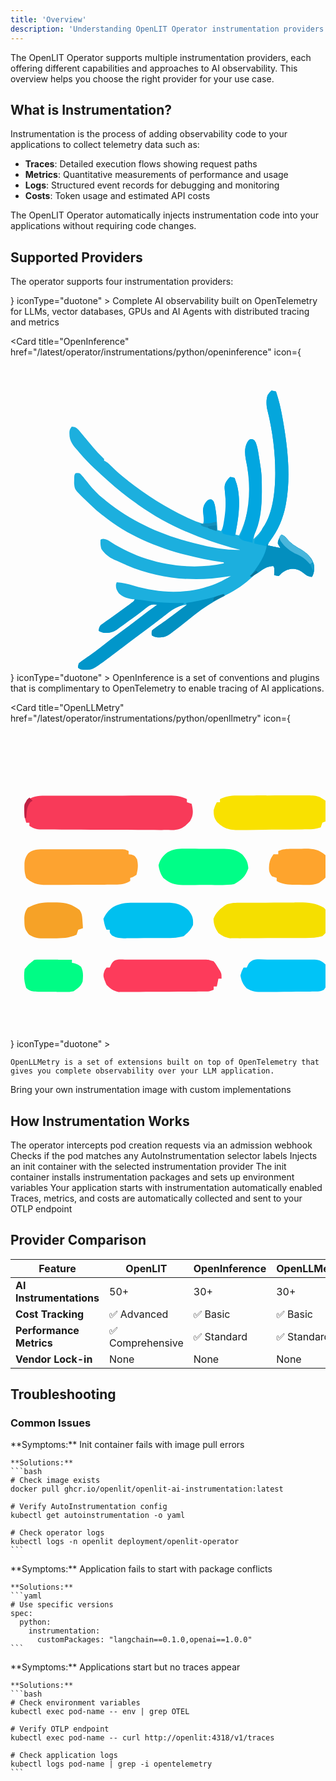 ```yaml
---
title: 'Overview'
description: 'Understanding OpenLIT Operator instrumentation providers and capabilities'
---
```


The OpenLIT Operator supports multiple instrumentation providers, each offering different capabilities and approaches to AI observability. This overview helps you choose the right provider for your use case.

## What is Instrumentation?

Instrumentation is the process of adding observability code to your applications to collect telemetry data such as:

- **Traces**: Detailed execution flows showing request paths
- **Metrics**: Quantitative measurements of performance and usage  
- **Logs**: Structured event records for debugging and monitoring
- **Costs**: Token usage and estimated API costs

The OpenLIT Operator automatically injects instrumentation code into your applications without requiring code changes.

## Supported Providers

The operator supports four instrumentation providers:

<CardGroup cols={2}>
  <Card title="OpenLIT" href="/latest/operator/instrumentations/python/openlit" 
    icon={
      <svg version="1.1" xmlns="http://www.w3.org/2000/svg" viewBox="0 0 480 480">
        <path d="M0 0 C3 1 3 1 4.08740234 2.58789062 C4.41691895 3.27044922 4.74643555 3.95300781 5.0859375 4.65625 C5.45710693 5.42324219 5.82827637 6.19023437 6.21069336 6.98046875 C6.59491455 7.81191406 6.97913574 8.64335937 7.375 9.5 C7.77275635 10.35207031 8.1705127 11.20414063 8.58032227 12.08203125 C22.46135214 42.65823412 23.66936921 77.60953263 12.21386719 109.16552734 C7.69637021 120.77847017 1.77281789 131.92419421 -5.5625 142 C-19.59028713 161.71559148 -23.82218724 184.66442954 -20.66601562 208.52490234 C-19.84714145 213.16352495 -18.55850652 217.55005374 -17 222 C-16.649375 223.03640625 -16.29875 224.0728125 -15.9375 225.140625 C-7.75872327 246.83710216 9.08112677 264.34505875 29.96923828 274.12744141 C39.74625261 278.32833696 49.95334681 281.22965412 60.6171875 280.95703125 C62.12759047 280.93460465 63.63800818 280.91315354 65.1484375 280.89257812 C67.49586263 280.85588442 69.84250562 280.81333293 72.18945312 280.75317383 C94.82425605 280.2017515 112.58069249 287.00300851 129.125 302.75 C142.57589518 316.576269 148.43546789 333.9686872 148.36645508 352.97875977 C147.74041052 376.94909019 134.1276686 398.81320938 118.0390625 415.83984375 C116.14010674 417.85157275 114.38578319 419.9303668 112.625 422.0625 C108.29366055 427.02258227 103.19760221 430.98719721 98 435 C97.12214844 435.68191406 96.24429688 436.36382812 95.33984375 437.06640625 C62.01189038 462.14826806 20.12413718 472.44067076 -21.1887207 467.17993164 C-38.14197142 464.62309806 -53.62378264 459.52101412 -69 452 C-70.01586182 451.5064502 -70.01586182 451.5064502 -71.05224609 451.00292969 C-80.10532401 446.54855777 -88.15784157 441.39887831 -96 435 C-96.56605957 434.54077148 -97.13211914 434.08154297 -97.71533203 433.60839844 C-130.00202047 407.25371691 -150.64903751 369.56694426 -155 328 C-155.30590475 322.66321144 -155.3910867 317.34327068 -155.375 312 C-155.37412384 311.28211304 -155.37324768 310.56422607 -155.37234497 309.82458496 C-155.21792238 271.22641679 -139.95438247 240.07796513 -118.82714844 208.72949219 C-107.68630212 192.17018281 -97.41280352 175.02126205 -87 158 C-86.46962128 157.13353851 -86.46962128 157.13353851 -85.92852783 156.24957275 C-71.1484922 132.10055157 -56.82179894 107.71181912 -43 83 C-42.38930664 81.91154785 -41.77861328 80.8230957 -41.14941406 79.70166016 C-26.52867806 53.60487159 -12.57175173 27.15127707 0 0 Z " fill="#F97905" transform="translate(248,16)"/>
        <path d="M0 0 C0.73619064 -0.00570007 1.47238129 -0.01140015 2.23088074 -0.01727295 C3.78842741 -0.02671256 5.34599395 -0.03325281 6.90356445 -0.03710938 C9.27395961 -0.04679731 11.64348078 -0.07782175 14.01367188 -0.109375 C15.52994279 -0.11590741 17.04621988 -0.12115695 18.5625 -0.125 C19.26582962 -0.1373468 19.96915924 -0.1496936 20.69380188 -0.16241455 C25.35837983 -0.14153847 28.53973169 0.7054593 32.48046875 3.203125 C34.91637037 6.85697743 34.54314256 8.00611987 34.12109375 12.28515625 C33.23232785 26.20430365 33.76624894 38.03522688 43.41796875 49.015625 C52.98005624 58.71342363 63.46606113 59.5697118 76.66430664 59.89526367 C84.39659004 59.94821934 92.13559075 59.76408921 99.85305786 59.27194214 C100.78334808 59.22175934 101.71363831 59.17157654 102.67211914 59.11987305 C103.48290421 59.0646196 104.29368927 59.00936615 105.12904358 58.95243835 C108.34910391 59.29573064 110.01209677 60.09943881 112.48046875 62.203125 C113.11538696 65.16320801 113.11538696 65.16320801 113.12744141 68.83007812 C113.136203 69.4986937 113.1449646 70.16730927 113.1539917 70.85618591 C113.17599838 73.06624254 113.16143177 75.2742981 113.14453125 77.484375 C113.1478991 79.01990137 113.15275147 80.55542514 113.1590271 82.09094238 C113.16640003 85.30909608 113.15568056 88.52655588 113.13232422 91.74462891 C113.10383479 95.87122065 113.12023672 99.99618673 113.15018654 104.12271881 C113.16824901 107.29352076 113.16250664 110.46393683 113.14954758 113.63475037 C113.14621058 115.15620618 113.15031104 116.67769695 113.16194534 118.19911194 C113.17463856 120.32574311 113.15530639 122.44973738 113.12744141 124.57617188 C113.12346344 125.78623901 113.11948547 126.99630615 113.11538696 128.24304199 C112.48046875 131.203125 112.48046875 131.203125 110.2494812 133.10317993 C107.39215531 134.23820607 105.57993918 134.53153015 102.52929688 134.42919922 C101.09124695 134.39595047 101.09124695 134.39595047 99.62414551 134.36203003 C98.08349426 134.31044235 98.08349426 134.31044235 96.51171875 134.2578125 C94.30862814 134.23133882 92.10549801 134.2080033 89.90234375 134.1875 C86.44895035 134.14249827 83.0005178 134.07881536 79.54882812 133.95996094 C63.5284852 133.13186085 63.5284852 133.13186085 49.43359375 139.6328125 C41.3720909 148.17130007 43.0853155 162.17111318 43.38671875 173.11328125 C43.46709278 175.44116841 43.55524334 177.7686308 43.64611816 180.09613037 C43.78729387 184.04097998 43.85865213 187.98702117 43.93359375 191.93359375 C44.01921874 196.35941019 44.11127877 200.7838726 44.26031494 205.20806885 C44.32336823 207.15710114 44.32336823 207.15710114 44.38769531 209.14550781 C44.42912659 210.29432434 44.47055786 211.44314087 44.51324463 212.62677002 C44.48046875 215.203125 44.48046875 215.203125 43.48046875 216.203125 C41.70348736 216.31785837 39.9219543 216.36276701 38.14135742 216.38012695 C36.42773262 216.39937981 36.42773262 216.39937981 34.67948914 216.41902161 C33.4317421 216.42640854 32.18399506 216.43379547 30.8984375 216.44140625 C28.97890007 216.45351387 28.97890007 216.45351387 27.02058411 216.46586609 C24.29928722 216.48092188 21.57801664 216.49074091 18.85668945 216.49829102 C15.40155136 216.50926003 11.94707451 216.54353307 8.49216747 216.58346272 C5.1692869 216.61623567 1.846467 216.6204375 -1.4765625 216.62890625 C-2.702043 216.64641434 -3.9275235 216.66392242 -5.19013977 216.68196106 C-17.30306881 216.6518553 -26.88801788 213.52307516 -36.51953125 206.203125 C-37.55078125 205.48125 -38.58203125 204.759375 -39.64453125 204.015625 C-47.98012265 196.79144579 -52.98227793 184.91273642 -54.51953125 174.203125 C-54.78280851 169.37189647 -54.79621431 164.5408002 -54.83203125 159.703125 C-54.86103516 158.39730469 -54.89003906 157.09148437 -54.91992188 155.74609375 C-54.92830078 154.48410156 -54.93667969 153.22210938 -54.9453125 151.921875 C-54.95989502 150.77654297 -54.97447754 149.63121094 -54.98950195 148.45117188 C-54.26116317 143.41749957 -51.75388174 140.34252545 -48.08203125 136.953125 C-43.2573074 133.65819164 -39.55533991 132.96424848 -33.73242188 133.09057617 C-32.3595807 133.11302772 -30.98673716 133.13533443 -29.6138916 133.15751648 C-28.89139725 133.17279577 -28.16890289 133.18807507 -27.42451477 133.20381737 C-23.56067737 133.27645784 -19.69643349 133.28603841 -15.83203125 133.30664062 C-10.93108167 133.33614155 -6.03252099 133.38367285 -1.1328125 133.5012207 C18.54659635 134.8365118 18.54659635 134.8365118 36.44303894 128.58602905 C43.37854669 121.79369729 44.55348974 112.49713963 44.74707031 103.17089844 C44.73271691 101.2023497 44.70616252 99.23385552 44.66796875 97.265625 C44.66164429 96.26776978 44.65531982 95.26991455 44.64880371 94.24182129 C44.43620442 80.865289 42.88522719 70.18275291 33.23046875 60.453125 C23.76872913 52.01204875 14.20996024 50.08577343 1.76269531 50.69433594 C-0.40517551 50.84993064 -2.57102655 51.0421874 -4.73071289 51.28637695 C-8.97912158 51.15955323 -11.27314656 49.3706721 -14.30273438 46.53271484 C-16.09810075 43.09543838 -15.98728964 39.71987498 -15.98828125 35.9296875 C-15.99589478 35.12832367 -16.0035083 34.32695984 -16.01135254 33.50131226 C-16.02214106 31.80852365 -16.0250117 30.11566855 -16.02050781 28.42285156 C-16.01953695 25.84326063 -16.06113635 23.26666046 -16.10546875 20.6875 C-16.11067738 19.03906867 -16.11336392 17.39062705 -16.11328125 15.7421875 C-16.13787415 14.59346664 -16.13787415 14.59346664 -16.16296387 13.42153931 C-16.111789 9.42120444 -15.69351035 6.91599434 -13.16992188 3.73193359 C-9.06010722 -0.18935051 -5.3878874 0.03227768 0 0 Z " fill="#F95A1D" transform="translate(301.51953125,58.796875)"/>
        <path d="M0 0 C0.75595459 0.81259277 1.51190918 1.62518555 2.29077148 2.46240234 C6.81707283 6.20736754 11.71767693 5.67331302 17.34765625 5.6015625 C18.98183754 5.61357193 18.98183754 5.61357193 20.64903259 5.62582397 C24.12056916 5.64886174 27.5909322 5.63943779 31.0625 5.625 C34.53741792 5.62115207 38.01181933 5.62458725 41.48667908 5.64559937 C43.64579685 5.65768497 45.80505975 5.6550255 47.96412659 5.63589478 C48.94542038 5.63955048 49.92671417 5.64320618 50.93774414 5.64697266 C51.79678848 5.64299469 52.65583282 5.63901672 53.54090881 5.63491821 C56.75792016 6.1125224 58.51413704 6.88513616 61 9 C61.63491821 11.96008301 61.63491821 11.96008301 61.64697266 15.62695312 C61.65573425 16.2955687 61.66449585 16.96418427 61.67352295 17.65306091 C61.69552963 19.86311754 61.68096302 22.0711731 61.6640625 24.28125 C61.66743035 25.81677637 61.67228272 27.35230014 61.67855835 28.88781738 C61.68593128 32.10597108 61.67521181 35.32343088 61.65185547 38.54150391 C61.62336604 42.66809565 61.63976797 46.79306173 61.66971779 50.91959381 C61.68778026 54.09039576 61.68203789 57.26081183 61.66907883 60.43162537 C61.66574183 61.95308118 61.66984229 63.47457195 61.68147659 64.99598694 C61.69416981 67.12261811 61.67483764 69.24661238 61.64697266 71.37304688 C61.64299469 72.58311401 61.63901672 73.79318115 61.63491821 75.03991699 C61 78 61 78 58.78764343 79.88716125 C55.89223779 81.04301912 53.85458192 81.39386375 50.75073242 81.43237305 C49.73005173 81.45216721 48.70937103 81.47196136 47.65776062 81.49235535 C46.02312614 81.50194023 46.02312614 81.50194023 44.35546875 81.51171875 C43.2305452 81.52966995 42.10562164 81.54762115 40.9466095 81.56611633 C37.36027757 81.62021716 33.77407875 81.65411525 30.1875 81.6875 C27.75323669 81.72067317 25.31899094 81.75516282 22.88476562 81.79101562 C16.92329643 81.87594363 10.96181001 81.94429466 5 82 C5 81.01 5 80.02 5 79 C22.16 79 39.32 79 57 79 C57 78.34 57 77.68 57 77 C57.99 77 58.98 77 60 77 C59.89233895 68.87209021 59.77967364 60.74427162 59.66066074 52.61652088 C59.60555169 48.84227645 59.55215136 45.06802412 59.50268555 41.29370117 C59.45486416 37.6496854 59.40251577 34.00575994 59.34705925 30.36185265 C59.32671598 28.97325586 59.30799003 27.58463438 59.29092598 26.19599342 C59.26670363 24.24754726 59.23614106 22.29918307 59.20532227 20.35083008 C59.18200584 18.68870232 59.18200584 18.68870232 59.15821838 16.99299622 C59.01194269 14.22591821 58.62430102 11.69507116 58 9 C57.39500671 9.00222061 56.79001343 9.00444122 56.16668701 9.00672913 C49.87268667 9.0288443 43.57869735 9.04393271 37.28466797 9.05493164 C34.93537955 9.05996189 32.58609427 9.0667868 30.23681641 9.07543945 C26.86099474 9.08756218 23.48521445 9.0932414 20.109375 9.09765625 C19.05820496 9.10281754 18.00703491 9.10797882 16.92401123 9.11329651 C15.94329651 9.11337204 14.96258179 9.11344757 13.95214844 9.11352539 C13.09055115 9.115746 12.22895386 9.11796661 11.34124756 9.12025452 C9.09287013 9.00477013 7.15584672 8.62859079 5 8 C5 7.34 5 6.68 5 6 C3.02 6 1.04 6 -1 6 C-0.67 4.02 -0.34 2.04 0 0 Z " fill="#EF8B65" transform="translate(353,112)"/>
        <path d="M0 0 C0.74330566 -0.0033284 1.48661133 -0.0066568 2.25244141 -0.01008606 C3.82258486 -0.01514419 5.39273903 -0.01749473 6.96289062 -0.01733398 C9.36606483 -0.01952311 11.76878183 -0.03769732 14.171875 -0.05664062 C15.6979151 -0.05957424 17.22395737 -0.06155925 18.75 -0.0625 C19.82822021 -0.07327827 19.82822021 -0.07327827 20.92822266 -0.08427429 C24.63580276 -0.06726934 26.20533939 0.05486167 29.375 2.16796875 C28.26987061 2.18255127 27.16474121 2.19713379 26.02612305 2.2121582 C21.92764861 2.27011141 17.82972533 2.34734394 13.73168945 2.43041992 C11.95769188 2.46368339 10.1835881 2.49171093 8.40942383 2.5144043 C5.85972824 2.54792477 3.31100708 2.6002374 0.76171875 2.65625 C-0.03212723 2.66263992 -0.82597321 2.66902985 -1.64387512 2.6756134 C-5.90232196 2.71324158 -5.90232196 2.71324158 -9.52416992 4.69995117 C-10.06908081 5.42661987 -10.06908081 5.42661987 -10.625 6.16796875 C-11.285 6.16796875 -11.945 6.16796875 -12.625 6.16796875 C-12.64981234 11.0426395 -12.6679131 15.91727307 -12.67993164 20.79199219 C-12.68494473 22.44857423 -12.69175689 24.10515188 -12.70043945 25.76171875 C-12.71263793 28.14975064 -12.71825867 30.53772377 -12.72265625 32.92578125 C-12.72781754 33.66039581 -12.73297882 34.39501038 -12.73829651 35.15188599 C-12.73874023 39.26575697 -12.42710299 43.13247484 -11.625 47.16796875 C-10.70686523 47.18778809 -9.78873047 47.20760742 -8.84277344 47.22802734 C-5.42828175 47.3062383 -2.01422298 47.39293459 1.39990234 47.48535156 C2.87605536 47.52357541 4.35229943 47.55843978 5.82861328 47.58984375 C7.95378094 47.63563861 10.07832542 47.69360712 12.203125 47.75390625 C14.1197998 47.8010376 14.1197998 47.8010376 16.07519531 47.84912109 C20.67702476 48.29377848 23.23676844 49.60203219 26.1875 53.10546875 C26.909375 54.11609375 27.63125 55.12671875 28.375 56.16796875 C28.045 57.15796875 27.715 58.14796875 27.375 59.16796875 C27.03355957 58.67135742 26.69211914 58.17474609 26.34033203 57.66308594 C23.60913037 54.30069944 21.58411188 52.40926164 17.25292969 51.54492188 C13.57163433 51.36264911 9.9350756 51.34600941 6.25 51.41796875 C3.74745438 51.43586233 1.24478442 51.44155535 -1.2578125 51.43359375 C-2.36012207 51.45196289 -3.46243164 51.47033203 -4.59814453 51.48925781 C-8.89873915 51.03276624 -11.29881068 49.4102726 -14.40820312 46.49755859 C-16.2035695 43.06028213 -16.09275839 39.68471873 -16.09375 35.89453125 C-16.10136353 35.09316742 -16.10897705 34.29180359 -16.11682129 33.46615601 C-16.12760981 31.7733674 -16.13048045 30.0805123 -16.12597656 28.38769531 C-16.1250057 25.80810438 -16.1666051 23.23150421 -16.2109375 20.65234375 C-16.21614613 19.00391242 -16.21883267 17.3554708 -16.21875 15.70703125 C-16.23514526 14.94121735 -16.25154053 14.17540344 -16.26843262 13.38638306 C-16.21725775 9.38604819 -15.7989791 6.88083809 -13.27539062 3.69677734 C-9.13279252 -0.25578632 -5.42705527 0.00840184 0 0 Z " fill="#EB865B" transform="translate(301.625,58.83203125)"/>
        <path d="M0 0 C-0.85306229 0.68302689 -1.70612457 1.36605377 -2.58503723 2.06977844 C-7.26138903 6.07424734 -11.3115632 9.6315432 -13.06576538 15.66659546 C-13.36576255 19.76057665 -13.33021015 23.69983437 -13.13671875 27.79296875 C-13.11172944 29.27549707 -13.09228448 30.75812809 -13.07807922 32.24079895 C-13.0270985 36.10463272 -12.90488101 39.96280924 -12.76568604 43.82434082 C-12.63494562 47.77594704 -12.56799519 51.72856687 -12.49804688 55.68164062 C-12.41850095 60.11505574 -12.33321326 64.54728146 -12.19450378 68.97929382 C-12.15569595 70.28187637 -12.11688812 71.58445892 -12.0769043 72.92651367 C-12.03848923 74.07834641 -12.00007416 75.23017914 -11.960495 76.41691589 C-12 79 -12 79 -13 80 C-14.8037898 80.10427487 -16.61166824 80.13854319 -18.41845703 80.14526367 C-19.57701202 80.15164352 -20.73556702 80.15802338 -21.92922974 80.16459656 C-23.8243782 80.16626579 -23.8243782 80.16626579 -25.7578125 80.16796875 C-27.04936249 80.17129715 -28.34091248 80.17462555 -29.67160034 80.17805481 C-32.41388787 80.18405555 -35.15614386 80.18589398 -37.8984375 80.18530273 C-41.39869556 80.1852016 -44.89874855 80.19879895 -48.39895821 80.21607494 C-51.74774572 80.22993541 -55.09649671 80.2292859 -58.4453125 80.23046875 C-59.69659943 80.23765427 -60.94788635 80.24483978 -62.23709106 80.25224304 C-68.20507235 80.23664918 -73.38072725 80.08770514 -79 78 C-75.65301432 76.93655572 -72.96908814 77.0500234 -69.49316406 77.41772461 C-63.35768373 77.99695437 -57.2691498 78.21457327 -51.109375 78.31640625 C-50.15820801 78.33505737 -49.20704102 78.3537085 -48.22705078 78.3729248 C-44.7347787 78.44029848 -41.242381 78.5010306 -37.75 78.5625 C-29.9125 78.706875 -22.075 78.85125 -14 79 C-14.33 56.23 -14.66 33.46 -15 10 C-14.34 9.67 -13.68 9.34 -13 9 C-13 8.34 -13 7.68 -13 7 C-11.68 7 -10.36 7 -9 7 C-9 6.01 -9 5.02 -9 4 C-8.01 4 -7.02 4 -6 4 C-6 2.68 -6 1.36 -6 0 C-3 -1 -3 -1 0 0 Z " fill="#E19672" transform="translate(358,195)"/>
        <path d="M0 0 C0.495 0.99 0.495 0.99 1 2 C1.99 2.495 1.99 2.495 3 3 C-0.52424045 4.08289317 -3.80233275 4.13708559 -7.47753906 4.15771484 C-8.79280579 4.16797699 -10.10807251 4.17823914 -11.4631958 4.18881226 C-12.16389442 4.19225018 -12.86459305 4.1956881 -13.58652496 4.19923019 C-15.79025586 4.21106983 -17.99379522 4.23053668 -20.19744873 4.25234985 C-26.46180777 4.31378617 -32.72614665 4.36790827 -38.99072266 4.40136719 C-42.82751325 4.42240688 -46.66395278 4.45778426 -50.50054169 4.50212479 C-51.95641679 4.51621218 -53.41235399 4.52499069 -54.86829376 4.52817917 C-65.78156787 4.52114187 -65.78156787 4.52114187 -76 8 C-76.33 8.66 -76.66 9.32 -77 10 C-78.32 10 -79.64 10 -81 10 C-81 10.66 -81 11.32 -81 12 C-81.66 12 -82.32 12 -83 12 C-81.21595532 7.45879535 -78.08649991 5.02671692 -73.76812744 2.90174866 C-70.40689211 1.80678843 -67.55826943 1.72666565 -64.02246094 1.69702148 C-63.34058716 1.68858215 -62.65871338 1.68014282 -61.95617676 1.67144775 C-59.71556867 1.64577786 -57.47509192 1.63355817 -55.234375 1.62109375 C-53.67448898 1.6049132 -52.11461303 1.58773262 -50.55474854 1.56959534 C-46.45842127 1.52399899 -42.36208053 1.489139 -38.265625 1.45739746 C-31.69461443 1.40542373 -25.12375106 1.34052862 -18.55292511 1.26918221 C-16.25451486 1.24629431 -13.95612362 1.23006361 -11.65765381 1.21446228 C-10.25842066 1.20106267 -8.85918955 1.18744848 -7.45996094 1.17358398 C-5.62059967 1.15931618 -5.62059967 1.15931618 -3.74407959 1.14476013 C-1.08846759 1.31142568 -1.08846759 1.31142568 0 0 Z " fill="#F08B63" transform="translate(332,190)"/>
        <path d="M0 0 C1.18851562 0.00902344 2.37703125 0.01804687 3.6015625 0.02734375 C4.51679688 0.03894531 5.43203125 0.05054688 6.375 0.0625 C-13.01206447 12.98720965 -48.99198273 10.18307472 -70.625 6.0625 C-70.625 5.7325 -70.625 5.4025 -70.625 5.0625 C-70.05616592 5.06694122 -69.48733185 5.07138245 -68.90126038 5.07595825 C-62.94713875 5.12042163 -56.99306479 5.1504614 -51.03881836 5.17236328 C-48.82069989 5.18238174 -46.6025945 5.19600026 -44.38452148 5.21337891 C-41.18470011 5.23781051 -37.98505433 5.24902496 -34.78515625 5.2578125 C-33.80354019 5.26813507 -32.82192413 5.27845764 -31.81056213 5.28909302 C-26.49381941 5.28994717 -21.6988911 4.86027732 -16.54930115 3.50534058 C-13.89047565 2.89346347 -11.33796767 2.92337345 -8.625 3.0625 C-8.625 2.4025 -8.625 1.7425 -8.625 1.0625 C-5.74084117 -0.37957941 -3.20778472 -0.03144887 0 0 Z " fill="#EE9F53" transform="translate(290.625,475.9375)"/>
        <path d="M0 0 C0.75450439 0.81114258 1.50900879 1.62228516 2.28637695 2.45800781 C6.82344621 6.21185358 11.77094119 5.70977723 17.41796875 5.671875 C19.05926506 5.69099945 19.05926506 5.69099945 20.73371887 5.71051025 C24.21857742 5.74676245 27.7024696 5.74951894 31.1875 5.75 C34.68288174 5.77161349 38.17811747 5.80006344 41.67341614 5.83233643 C43.84580127 5.85009792 46.01826289 5.86038129 48.1907196 5.86248779 C49.17216446 5.86629456 50.15360931 5.87010132 51.16479492 5.87402344 C52.02828049 5.87448669 52.89176605 5.87494995 53.78141785 5.87542725 C56 6 56 6 59 7 C59.495 10.465 59.495 10.465 60 14 C59.34 13.34 58.68 12.68 58 12 C58 11.01 58 10.02 58 9 C57.39500671 9.00222061 56.79001343 9.00444122 56.16668701 9.00672913 C49.87268667 9.0288443 43.57869735 9.04393271 37.28466797 9.05493164 C34.93537955 9.05996189 32.58609427 9.0667868 30.23681641 9.07543945 C26.86099474 9.08756218 23.48521445 9.0932414 20.109375 9.09765625 C19.05820496 9.10281754 18.00703491 9.10797882 16.92401123 9.11329651 C15.94329651 9.11337204 14.96258179 9.11344757 13.95214844 9.11352539 C13.09055115 9.115746 12.22895386 9.11796661 11.34124756 9.12025452 C9.09287013 9.00477013 7.15584672 8.62859079 5 8 C5 7.34 5 6.68 5 6 C3.02 6 1.04 6 -1 6 C-0.67 4.02 -0.34 2.04 0 0 Z " fill="#F07D52" transform="translate(353,112)"/>
        <path d="M0 0 C1.32 0.33 2.64 0.66 4 1 C-0.53959721 6.46170289 -5.25216446 11.77170719 -11 16 C-11.66 16 -12.32 16 -13 16 C-13.75 13.75 -13.75 13.75 -14 11 C-12.1875 8.6875 -12.1875 8.6875 -10 7 C-9.34 7 -8.68 7 -8 7 C-7.67 5.35 -7.34 3.7 -7 2 C-2.25 2.875 -2.25 2.875 0 4 C0 2.68 0 1.36 0 0 Z M-5 3 C-4 5 -4 5 -4 5 Z " fill="#F58928" transform="translate(360,433)"/>
        <path d="M0 0 C5.03227905 1.48339569 7.93289784 4.47030469 11.5 8.125 C12.07516357 8.70741455 12.65032715 9.2898291 13.24291992 9.88989258 C23 19.96806701 23 19.96806701 23 25 C19.99390037 23.99796679 18.93823179 23.39971554 17 21 C17 20.01 17 19.02 17 18 C16.34 18 15.68 18 15 18 C15 16.68 15 15.36 15 14 C12.69 13.67 10.38 13.34 8 13 C7.6596875 11.6078125 7.6596875 11.6078125 7.3125 10.1875 C5.75837871 6.41320544 4.44428247 5.94292857 1 4 C0.1875 1.8125 0.1875 1.8125 0 0 Z " fill="#F18E32" transform="translate(364,309)"/>
        <path d="M0 0 C1.32 0.33 2.64 0.66 4 1 C4 17.5 4 34 4 51 C2.68 51.66 1.36 52.32 0 53 C-0.33 53.99 -0.66 54.98 -1 56 C-2.95597184 57.39712274 -4.95436401 58.73779907 -7 60 C-7.66 59.67 -8.32 59.34 -9 59 C-8.21536377 58.47277344 -7.43072754 57.94554687 -6.62231445 57.40234375 C-1.38770001 53.20167072 2.09473005 49.80125954 2.93994141 42.921875 C3.29353745 36.93940174 3.05725945 30.98227803 2.8125 25 C2.7744128 22.90763529 2.74116793 20.81517653 2.71289062 18.72265625 C2.63716922 14.91289569 2.55718801 11.10428246 2.40161133 7.296875 C2.3728743 6.53729492 2.34413727 5.77771484 2.31452942 4.99511719 C2.0931468 2.68649593 2.0931468 2.68649593 0 0 Z " fill="#D97E5A" transform="translate(342,130)"/>
        <path d="M0 0 C1.9375 0.75 1.9375 0.75 4 2 C4.75 4.125 4.75 4.125 5 6 C5.66 6 6.32 6 7 6 C7.33 7.65 7.66 9.3 8 11 C8.99 11.33 9.98 11.66 11 12 C12.6875 15.0625 12.6875 15.0625 14 18 C14.99 18 15.98 18 17 18 C17.33 18.99 17.66 19.98 18 21 C18.66 21.33 19.32 21.66 20 22 C20.33333333 23.66666667 20.66666667 25.33333333 21 27 C21.66 27.33 22.32 27.66 23 28 C22.67 28.99 22.34 29.98 22 31 C15.61956112 23.88504325 9.55076494 16.71672072 4.25 8.75 C3.60538818 7.78501587 3.60538818 7.78501587 2.94775391 6.80053711 C0 2.27175947 0 2.27175947 0 0 Z " fill="#F0A861" transform="translate(114,406)"/>
        <path d="M0 0 C0.33 0 0.66 0 1 0 C0.47162512 6.4105242 -0.70388989 11.99828384 -2.8125 18.0625 C-3.06064453 18.81337891 -3.30878906 19.56425781 -3.56445312 20.33789062 C-5.30861488 25.47273834 -7.48594687 30.19548632 -10 35 C-10.33 35 -10.66 35 -11 35 C-11 33.02 -11 31.04 -11 29 C-10.67 29 -10.34 29 -10 29 C-9.67 27.35 -9.34 25.7 -9 24 C-8.34 24 -7.68 24 -7 24 C-7 22.35 -7 20.7 -7 19 C-6.34 19 -5.68 19 -5 19 C-4.7834375 17.1128125 -4.7834375 17.1128125 -4.5625 15.1875 C-4.26251314 12.57332877 -3.84186703 10.52560108 -3 8 C-2.34 8 -1.68 8 -1 8 C-1.020625 6.865625 -1.04125 5.73125 -1.0625 4.5625 C-1 1 -1 1 0 0 Z " fill="#EFA156" transform="translate(264,104)"/>
        <path d="M0 0 C1.44197868 2.88395737 1.58833581 5.82430479 2 9 C1.34 9 0.68 9 0 9 C0 8.34 0 7.68 0 7 C-0.99 7 -1.98 7 -3 7 C-3.0825 7.639375 -3.165 8.27875 -3.25 8.9375 C-4.29520372 13.20541517 -6.14091826 17.03107667 -8 21 C-9.32 21 -10.64 21 -12 21 C-12.33 22.98 -12.66 24.96 -13 27 C-13.66 26.67 -14.32 26.34 -15 26 C-13.49976334 20.38304249 -10.68868655 16.08729032 -7.5 11.3125 C-7.00113281 10.55388672 -6.50226563 9.79527344 -5.98828125 9.01367188 C-4.66545975 7.00461456 -3.33517107 5.00086313 -2 3 C-1.34 2.01 -0.68 1.02 0 0 Z " fill="#ED9F52" transform="translate(124,233)"/>
        <path d="M0 0 C3 1 3 1 5 3 C5.99 3 6.98 3 8 3 C10.00293347 6.00440021 10.49271626 7.70993945 11.125 11.1875 C11.29257812 12.08855469 11.46015625 12.98960937 11.6328125 13.91796875 C11.75398438 14.60503906 11.87515625 15.29210937 12 16 C8.21442819 14.51251262 6.58432807 12.44650134 4.3125 9.125 C3.71050781 8.26132813 3.10851562 7.39765625 2.48828125 6.5078125 C1.15148879 4.25526457 0.44582106 2.55604076 0 0 Z " fill="#F16C3A" transform="translate(252,247)"/>
        <path d="M0 0 C0.33 0 0.66 0 1 0 C1 7.59 1 15.18 1 23 C0.34 23 -0.32 23 -1 23 C-2.35201312 18.94396064 -2.18417967 15.18420555 -2.1875 10.9375 C-2.19974609 10.10927734 -2.21199219 9.28105469 -2.22460938 8.42773438 C-2.22654297 7.63560547 -2.22847656 6.84347656 -2.23046875 6.02734375 C-2.23457764 5.30281006 -2.23868652 4.57827637 -2.24291992 3.83178711 C-2 2 -2 2 0 0 Z " fill="#EE9E50" transform="translate(225,197)"/>
        <path d="M0 0 C0.33 1.32 0.66 2.64 1 4 C0.34 4 -0.32 4 -1 4 C-1.144375 5.093125 -1.28875 6.18625 -1.4375 7.3125 C-2 11 -2 11 -3 14 C-3.0825 14.639375 -3.165 15.27875 -3.25 15.9375 C-4.36029556 18.99081279 -6.36999826 20.20390125 -9 22 C-9.66 22 -10.32 22 -11 22 C-9.48968084 16.73877829 -7.09625809 12.32767414 -4.375 7.625 C-3.95476562 6.88894531 -3.53453125 6.15289062 -3.1015625 5.39453125 C-2.07247236 3.5936235 -1.03689244 1.79642682 0 0 Z " fill="#F19540" transform="translate(219,74)"/>
        <path d="M0 0 C0.515625 0.268125 1.03125 0.53625 1.5625 0.8125 C4.15274238 2.12757272 4.15274238 2.12757272 7.625 3.3125 C11.59015839 5.2950792 11.49918567 6.09788274 13 10 C13.969375 10.309375 14.93875 10.61875 15.9375 10.9375 C19 12 19 12 20.875 15.125 C21.24625 16.07375 21.6175 17.0225 22 18 C17.58382351 16.57053238 14.91541066 14.3596864 11.5625 11.1875 C7.03484367 6.95115133 7.03484367 6.95115133 2.3125 2.9375 C1.549375 2.298125 0.78625 1.65875 0 1 C0 0.67 0 0.34 0 0 Z " fill="#F0AC5F" transform="translate(137,437)"/>
        <path d="M0 0 C0.99 0.33 1.98 0.66 3 1 C4.1875 4.0625 4.1875 4.0625 5 7 C4.34 7 3.68 7 3 7 C3 6.34 3 5.68 3 5 C1.68 5.33 0.36 5.66 -1 6 C-2.485 12.435 -2.485 12.435 -4 19 C-5.32 19 -6.64 19 -8 19 C-6.60121198 14.53202662 -4.86369228 10.36177921 -2.875 6.125 C-2.33617187 4.97257812 -1.79734375 3.82015625 -1.2421875 2.6328125 C-0.62730469 1.32957031 -0.62730469 1.32957031 0 0 Z " fill="#EEB070" transform="translate(248,16)"/>
        <path d="M0 0 C0.82638376 2.89234315 1 4.88742431 1 8 C1.66 8.66 2.32 9.32 3 10 C1.36587557 11.70840281 0.13093906 12.93453047 -2 14 C-2.33 14.99 -2.66 15.98 -3 17 C-5.0625 18.1875 -5.0625 18.1875 -7 19 C-5.17778624 12.38757278 -2.94776396 6.19479329 0 0 Z " fill="#F29843" transform="translate(108,259)"/>
        <path d="M0 0 C1.23835868 1.50398848 2.36324495 3.09927849 3.48046875 4.6953125 C3.15046875 5.6853125 2.82046875 6.6753125 2.48046875 7.6953125 C2.14265381 7.20087646 1.80483887 6.70644043 1.45678711 6.19702148 C-1.30058747 2.79296622 -3.35584349 0.9392629 -7.72216797 0.02392578 C-11.48092909 -0.21681816 -15.19081352 -0.27450739 -18.95703125 -0.2421875 C-20.26091797 -0.25830078 -21.56480469 -0.27441406 -22.90820312 -0.29101562 C-26.11305298 -0.32623376 -29.31468057 -0.32982234 -32.51953125 -0.3046875 C-32.51953125 -0.6346875 -32.51953125 -0.9646875 -32.51953125 -1.3046875 C-28.10323033 -1.50157273 -23.68648459 -1.68557673 -19.26953125 -1.8671875 C-18.01527344 -1.92326172 -16.76101563 -1.97933594 -15.46875 -2.03710938 C-14.26347656 -2.08544922 -13.05820312 -2.13378906 -11.81640625 -2.18359375 C-10.15109863 -2.25429077 -10.15109863 -2.25429077 -8.45214844 -2.32641602 C-5.08767358 -2.30148776 -2.59397962 -2.22722158 0 0 Z " fill="#F5B696" transform="translate(326.51953125,110.3046875)"/>
        <path d="M0 0 C2.6268119 3.94021786 3.49573542 7.89113881 4.6875 12.4375 C5.04424805 13.72624023 5.04424805 13.72624023 5.40820312 15.04101562 C5.62798828 15.87181641 5.84777344 16.70261719 6.07421875 17.55859375 C6.27619873 18.31454834 6.47817871 19.07050293 6.6862793 19.84936523 C7.02954029 22.20250616 6.72719845 23.75475491 6 26 C4.74335022 23.09399739 4 21.20395416 4 18 C3.34 18 2.68 18 2 18 C2 15.03 2 12.06 2 9 C1.34 9 0.68 9 0 9 C0 6.03 0 3.06 0 0 Z " fill="#EE994B" transform="translate(259,36)"/>
        <path d="M0 0 C2.97 0 5.94 0 9 0 C9 0.66 9 1.32 9 2 C9.99 2.33 10.98 2.66 12 3 C12 3.99 12 4.98 12 6 C13.65 6.33 15.3 6.66 17 7 C17.33 7.99 17.66 8.98 18 10 C13.48548686 8.6510689 9.67722719 6.83381706 5.625 4.4375 C4.56539062 3.81746094 3.50578125 3.19742187 2.4140625 2.55859375 C1.61742187 2.04425781 0.82078125 1.52992188 0 1 C0 0.67 0 0.34 0 0 Z " fill="#F09947" transform="translate(163,458)"/>
        <path d="M0 0 C0.97810945 3.40526993 0.81907717 5.54167419 0 9 C0 9.66 0 10.32 0 11 C-1.65 11.33 -3.3 11.66 -5 12 C-5 13.32 -5 14.64 -5 16 C-6.65 16.66 -8.3 17.32 -10 18 C-8.47146065 13.72813475 -6.28490519 10.00673137 -3.875 6.1875 C-3.50246094 5.59001953 -3.12992188 4.99253906 -2.74609375 4.37695312 C-1.8342952 2.91573749 -0.91764024 1.45755415 0 0 Z " fill="#F09841" transform="translate(180,143)"/>
        <path d="M0 0 C3.875 1.75 3.875 1.75 5 4 C5.15520557 6.32273159 5.25019167 8.64959313 5.31640625 10.9765625 C5.33718735 11.66181 5.35796844 12.3470575 5.37937927 13.05307007 C5.44480185 15.24361069 5.50372554 17.43427189 5.5625 19.625 C5.60569218 21.1093875 5.6493067 22.59376278 5.69335938 24.078125 C5.80047553 27.71862084 5.90176362 31.35925251 6 35 C5.34 35 4.68 35 4 35 C3.98541748 34.24380371 3.97083496 33.48760742 3.95581055 32.70849609 C3.88108 29.26349723 3.78450072 25.81944079 3.6875 22.375 C3.66494141 21.18519531 3.64238281 19.99539062 3.61914062 18.76953125 C3.43407535 12.74649766 3.25251461 8.24936674 0 3 C0 2.01 0 1.02 0 0 Z " fill="#E88258" transform="translate(331,61)"/>
        <path d="M0 0 C5.6276655 1.65078188 10.32867034 3.40666949 15 7 C15 7.33 15 7.66 15 8 C12.36 8.33 9.72 8.66 7 9 C7 8.34 7 7.68 7 7 C6.34 7 5.68 7 5 7 C5 6.34 5 5.68 5 5 C2.69 4.01 0.38 3.02 -2 2 C-1.34 1.34 -0.68 0.68 0 0 Z " fill="#EE9C4A" transform="translate(349,301)"/>
        <path d="M0 0 C0 0.66 0 1.32 0 2 C0.99 2 1.98 2 3 2 C3.33 3.32 3.66 4.64 4 6 C-2.28571429 8.42857143 -2.28571429 8.42857143 -6 7 C-5.39816251 4.97954558 -4.72693904 2.97888961 -4 1 C-2 0 -2 0 0 0 Z " fill="#F77907" transform="translate(251,21)"/>
        <path d="M0 0 C-1.26457031 1.22976562 -1.26457031 1.22976562 -2.5546875 2.484375 C-3.66172316 3.57264734 -4.76847939 4.66120398 -5.875 5.75 C-6.43058594 6.28882813 -6.98617188 6.82765625 -7.55859375 7.3828125 C-11.44008586 11.21475687 -11.44008586 11.21475687 -14 16 C-14.33 14.02 -14.66 12.04 -15 10 C-14.34 9.67 -13.68 9.34 -13 9 C-13 8.34 -13 7.68 -13 7 C-11.68 7 -10.36 7 -9 7 C-9 6.01 -9 5.02 -9 4 C-8.01 4 -7.02 4 -6 4 C-6 2.68 -6 1.36 -6 0 C-3 -1 -3 -1 0 0 Z " fill="#EB9066" transform="translate(358,195)"/>
        <path d="M0 0 C0.33 0.66 0.66 1.32 1 2 C0.690625 2.721875 0.38125 3.44375 0.0625 4.1875 C-1.22171408 7.5868902 -1.14135045 10.39556356 -1 14 C-5.75 16 -5.75 16 -8 16 C-6.42986223 10.03347646 -3.24970218 5.17090975 0 0 Z " fill="#F29B49" transform="translate(207,96)"/>
        <path d="M0 0 C2.39531135 3.1198191 4.60117791 6.33073142 6.75 9.625 C7.38421875 10.58664062 8.0184375 11.54828125 8.671875 12.5390625 C9.11015625 13.35117187 9.5484375 14.16328125 10 15 C9.67 15.66 9.34 16.32 9 17 C6.54002774 16.63384061 5.33661571 16.42851714 3.76953125 14.43359375 C1.42506072 9.54369808 0.38684659 5.41585229 0 0 Z " fill="#ED9D4D" transform="translate(233,246)"/>
        <path d="M0 0 C5.85580111 8.78370166 4.19827811 20.88781654 4 31 C3.67 31 3.34 31 3 31 C2.67 27.04 2.34 23.08 2 19 C1.67 19 1.34 19 1 19 C0.67 12.73 0.34 6.46 0 0 Z " fill="#F4B069" transform="translate(392,345)"/>
        <path d="M0 0 C1.22883003 2.45766005 1.12755529 4.29501693 0.71484375 6.98046875 C-0.71486607 11.01959431 -3.83649578 14.18718447 -7 17 C-7.66 17 -8.32 17 -9 17 C-7.51481201 12.95698825 -5.57122002 9.38853744 -3.375 5.6875 C-2.74335938 4.61886719 -2.11171875 3.55023438 -1.4609375 2.44921875 C-0.97882813 1.64097656 -0.49671875 0.83273438 0 0 Z " fill="#F09E51" transform="translate(190,126)"/>
        <path d="M0 0 C0.66 0 1.32 0 2 0 C2.33 0.99 2.66 1.98 3 3 C3.99 3 4.98 3 6 3 C6.33 3.99 6.66 4.98 7 6 C7.66 6.33 8.32 6.66 9 7 C9.33333333 8.66666667 9.66666667 10.33333333 10 12 C10.66 12.33 11.32 12.66 12 13 C11.67 13.99 11.34 14.98 11 16 C9.34549301 14.09026054 7.70149985 12.1729739 6.0625 10.25 C5.35963867 9.44175781 5.35963867 9.44175781 4.64257812 8.6171875 C0.41386388 3.62791314 0.41386388 3.62791314 0 0 Z " fill="#EE9D4F" transform="translate(125,421)"/>
        <path d="M0 0 C0.33 0 0.66 0 1 0 C3 8 5 16 7 24 C6.34 24.33 5.68 24.66 5 25 C4.79503906 24.36191406 4.59007812 23.72382813 4.37890625 23.06640625 C4.10949219 22.24011719 3.84007812 21.41382813 3.5625 20.5625 C3.29566406 19.73878906 3.02882812 18.91507813 2.75390625 18.06640625 C2.17844506 16.03780412 2.17844506 16.03780412 1 15 C0.06880211 9.9301448 -0.08997924 5.12881696 0 0 Z " fill="#F0AB63" transform="translate(226,222)"/>
        <path d="M0 0 C0.33 0.66 0.66 1.32 1 2 C1.99 1.67 2.98 1.34 4 1 C2.37621488 5.72373854 -0.10993018 9.94181834 -3 14 C-3.33 14 -3.66 14 -4 14 C-4 12.35 -4 10.7 -4 9 C-3.34 9 -2.68 9 -2 9 C-2 7.02 -2 5.04 -2 3 C-1.34 3 -0.68 3 0 3 C0 2.01 0 1.02 0 0 Z " fill="#F09B49" transform="translate(381,403)"/>
        <path d="M0 0 C1.48285242 0.95262034 2.96118201 1.91228405 4.4375 2.875 C5.67306641 3.67550781 5.67306641 3.67550781 6.93359375 4.4921875 C9 6 9 6 10 8 C9.67 8.66 9.34 9.32 9 10 C6.9375 10.625 6.9375 10.625 5 11 C3.9375 9.1875 3.9375 9.1875 3 7 C3.33 6.01 3.66 5.02 4 4 C3.01 4 2.02 4 1 4 C0.67 2.68 0.34 1.36 0 0 Z " fill="#F19840" transform="translate(255,276)"/>
        <path d="M0 0 C0.99 0 1.98 0 3 0 C1.46205865 3.17989806 -0.256479 6.21481974 -2.0625 9.25 C-2.58972656 10.14203125 -3.11695313 11.0340625 -3.66015625 11.953125 C-4.10230469 12.62859375 -4.54445312 13.3040625 -5 14 C-5.33 14 -5.66 14 -6 14 C-5.67 11.36 -5.34 8.72 -5 6 C-4.01 6 -3.02 6 -2 6 C-2 4.68 -2 3.36 -2 2 C-1.34 2 -0.68 2 0 2 C0 1.34 0 0.68 0 0 Z " fill="#EE9F52" transform="translate(241,154)"/>
        <path d="M0 0 C0.33 0 0.66 0 1 0 C1.7833257 7.98992213 1.7833257 7.98992213 -1.375 12.0625 C-4 14 -4 14 -6 14 C-4.50829734 9.0276578 -2.39542583 4.58154261 0 0 Z " fill="#F09948" transform="translate(236,41)"/>
        <path d="M0 0 C0.66 0.33 1.32 0.66 2 1 C1.34 2.32 0.68 3.64 0 5 C-0.66 5 -1.32 5 -2 5 C-2.33 5.99 -2.66 6.98 -3 8 C-4.95597184 9.39712274 -6.95436401 10.73779907 -9 12 C-9.66 11.67 -10.32 11.34 -11 11 C-7.37 7.37 -3.74 3.74 0 0 Z " fill="#EE9971" transform="translate(344,178)"/>
        <path d="M0 0 C0.33 0.66 0.66 1.32 1 2 C1.66 2 2.32 2 3 2 C3.33 3.65 3.66 5.3 4 7 C2.53932801 6.54917531 1.08151968 6.08906463 -0.375 5.625 C-1.18710938 5.36976563 -1.99921875 5.11453125 -2.8359375 4.8515625 C-5 4 -5 4 -7 2 C-4.69 1.34 -2.38 0.68 0 0 Z " fill="#F1923A" transform="translate(188,466)"/>
        <path d="M0 0 C-0.56589844 0.19335938 -1.13179688 0.38671875 -1.71484375 0.5859375 C-2.81505859 0.97652344 -2.81505859 0.97652344 -3.9375 1.375 C-5.03384766 1.75785156 -5.03384766 1.75785156 -6.15234375 2.1484375 C-8.18682116 2.85271413 -8.18682116 2.85271413 -9 5 C-10.32 5 -11.64 5 -13 5 C-13 5.66 -13 6.32 -13 7 C-13.66 7 -14.32 7 -15 7 C-13.7096828 4.12160009 -12.54593619 1.90945214 -10 0 C-6.24626908 -0.95839938 -3.6854684 -1.05071669 0 0 Z " fill="#ED8353" transform="translate(264,195)"/>
        <path d="M0 0 C1.0859375 3.7578125 1.0859375 3.7578125 0.3125 5.9375 C-1.29798794 8.46826676 -3.00633586 10.75712784 -5 13 C-5.66 13 -6.32 13 -7 13 C-5.35821735 8.22390502 -2.73453298 4.20617096 0 0 Z " fill="#F0A24F" transform="translate(152,189)"/>
        <path d="M0 0 C3.49107379 1.16369126 3.85222763 1.88973538 5.6875 4.9375 C6.34298828 6.00291016 6.34298828 6.00291016 7.01171875 7.08984375 C8 9 8 9 8 11 C4.99390037 9.99796679 3.93823179 9.39971554 2 7 C2 6.01 2 5.02 2 4 C1.34 4 0.68 4 0 4 C0 2.68 0 1.36 0 0 Z " fill="#EE9D50" transform="translate(379,323)"/>
        <path d="M0 0 C0.33 0 0.66 0 1 0 C1.05410687 1.77049689 1.09284119 3.54146849 1.125 5.3125 C1.14820312 6.29863281 1.17140625 7.28476562 1.1953125 8.30078125 C1 11 1 11 -1 14 C-1.66 14 -2.32 14 -3 14 C-2.48594831 9.03083364 -1.76615118 4.70973649 0 0 Z " fill="#EF9E50" transform="translate(100,279)"/>
        <path d="M0 0 C0.33 0.66 0.66 1.32 1 2 C-0.1796875 4.3828125 -0.1796875 4.3828125 -1.875 7.125 C-2.70644531 8.49011719 -2.70644531 8.49011719 -3.5546875 9.8828125 C-4.03164062 10.58148438 -4.50859375 11.28015625 -5 12 C-5.33 12 -5.66 12 -6 12 C-6.33 9.69 -6.66 7.38 -7 5 C-6.34 5 -5.68 5 -5 5 C-4.67 4.34 -4.34 3.68 -4 3 C-3.34 3 -2.68 3 -2 3 C-2 2.34 -2 1.68 -2 1 C-1.34 0.67 -0.68 0.34 0 0 Z " fill="#F09B4A" transform="translate(251,141)"/>
        <path d="M0 0 C0.66 0.33 1.32 0.66 2 1 C0.68 6.94 -0.64 12.88 -2 19 C-2.33 19 -2.66 19 -3 19 C-4.29605402 13.22666845 -3.53958368 10.27451995 -1 5 C-0.30859478 2.22111387 -0.30859478 2.22111387 0 0 Z " fill="#F0AD6B" transform="translate(229,177)"/>
        <path d="M0 0 C0.97533063 2.63339271 1.019574 3.92348347 0.3125 6.6875 C-1 9 -1 9 -3.125 9.8125 C-3.74375 9.874375 -4.3625 9.93625 -5 10 C-3.66511872 6.40608886 -2.03977277 3.24509304 0 0 Z " fill="#EFA257" transform="translate(163,171)"/>
        <path d="M0 0 C2.31 0 4.62 0 7 0 C3.59780735 2.74792483 -0.48464588 6 -5 6 C-5 5.34 -5 4.68 -5 4 C-4.01 4 -3.02 4 -2 4 C-2 3.34 -2 2.68 -2 2 C-1.34 2 -0.68 2 0 2 C0 1.34 0 0.68 0 0 Z " fill="#EE9C50" transform="translate(316,465)"/>
        <path d="M0 0 C1.0169313 2.65498232 1.13022151 3.69155375 0.00390625 6.359375 C-0.47175781 7.14828125 -0.94742188 7.9371875 -1.4375 8.75 C-1.91058594 9.54921875 -2.38367188 10.3484375 -2.87109375 11.171875 C-3.24363281 11.77515625 -3.61617187 12.3784375 -4 13 C-4.66 13 -5.32 13 -6 13 C-4.58707905 8.1725201 -2.57025846 4.2837641 0 0 Z " fill="#EFAE6B" transform="translate(226,61)"/>
        <path d="M0 0 C-2.43414237 1.62276158 -4.31319446 2.61744792 -7 3.625 C-8.0209375 4.01558594 -8.0209375 4.01558594 -9.0625 4.4140625 C-11 5 -11 5 -14 5 C-14 4.34 -14 3.68 -14 3 C-9.07015675 0.96006486 -5.42039575 -0.40652968 0 0 Z " fill="#ECA45B" transform="translate(311,471)"/>
        <path d="M0 0 C1.32 0.33 2.64 0.66 4 1 C2.02 3.31 0.04 5.62 -2 8 C-4 5 -4 5 -4 3 C-2.68 3.33 -1.36 3.66 0 4 C0 2.68 0 1.36 0 0 Z " fill="#F2AB6B" transform="translate(360,433)"/>
        <path d="M0 0 C3.7910119 1.44950455 7.3874638 3.15172566 11 5 C11 5.33 11 5.66 11 6 C8.36 5.67 5.72 5.34 3 5 C3 4.34 3 3.68 3 3 C2.01 2.67 1.02 2.34 0 2 C0 1.34 0 0.68 0 0 Z " fill="#EFA562" transform="translate(265,284)"/>
        <path d="M0 0 C0.66 1.32 1.32 2.64 2 4 C1.360625 4.12375 0.72125 4.2475 0.0625 4.375 C-0.9584375 4.684375 -0.9584375 4.684375 -2 5 C-2.33 5.66 -2.66 6.32 -3 7 C-4.0625 5.125 -4.0625 5.125 -5 3 C-4.67 2.34 -4.34 1.68 -4 1 C-2.02 1.495 -2.02 1.495 0 2 C0 1.34 0 0.68 0 0 Z " fill="#F6642C" transform="translate(268,258)"/>
        <path d="M0 0 C0.33 1.32 0.66 2.64 1 4 C0.34 4 -0.32 4 -1 4 C-1.0825 4.78375 -1.165 5.5675 -1.25 6.375 C-2 9 -2 9 -4.0625 10.3125 C-5.0215625 10.6528125 -5.0215625 10.6528125 -6 11 C-4.54955729 6.89041233 -2.48889248 3.56741255 0 0 Z " fill="#F2A963" transform="translate(140,208)"/>
        <path d="M0 0 C1.12764117 3.33720834 0.87990246 5.31283494 -0.25 8.625 C-0.50265625 9.40101562 -0.7553125 10.17703125 -1.015625 10.9765625 C-2 13 -2 13 -5 15 C-4.71125 14.34 -4.4225 13.68 -4.125 13 C-3.21824061 10.58197496 -2.54288119 8.31140433 -1.9375 5.8125 C-1 2 -1 2 0 0 Z " fill="#EE8C31" transform="translate(229,55)"/>
        <path d="M0 0 C1.10844919 3.32534757 0.84454356 5.62182575 0 9 C-1.32 9 -2.64 9 -4 9 C-2.94124926 5.59687262 -1.99097846 2.98646769 0 0 Z " fill="#ED9644" transform="translate(244,26)"/>
        <path d="M0 0 C0.66 0.33 1.32 0.66 2 1 C1.67 2.32 1.34 3.64 1 5 C0.34 5 -0.32 5 -1 5 C-1 5.66 -1 6.32 -1 7 C-2.65 7 -4.3 7 -6 7 C-4.60667426 3.63279613 -3.0210714 2.0140476 0 0 Z " fill="#F15D28" transform="translate(337,187)"/>
        <path d="M0 0 C1.08667969 0.20367187 2.17335938 0.40734375 3.29296875 0.6171875 C4.54013672 0.86855469 4.54013672 0.86855469 5.8125 1.125 C5.8125 1.455 5.8125 1.785 5.8125 2.125 C3.5025 2.455 1.1925 2.785 -1.1875 3.125 C-1.1875 2.465 -1.1875 1.805 -1.1875 1.125 C-3.8275 1.125 -6.4675 1.125 -9.1875 1.125 C-5.43214902 -1.37856732 -4.31860586 -0.8358592 0 0 Z " fill="#EFA962" transform="translate(295.1875,295.875)"/>
        <path d="M0 0 C2.02054804 1.64169528 4.02043058 3.30911778 6 5 C6 5.33 6 5.66 6 6 C3.69 6 1.38 6 -1 6 C-0.67 4.02 -0.34 2.04 0 0 Z " fill="#F27E55" transform="translate(353,112)"/>
        <path d="M0 0 C0.33 0 0.66 0 1 0 C1 2.64 1 5.28 1 8 C-0.98 8.99 -0.98 8.99 -3 10 C-2.67 8.02 -2.34 6.04 -2 4 C-1.34 4 -0.68 4 0 4 C0 2.68 0 1.36 0 0 Z " fill="#F1790E" transform="translate(220,74)"/>
        <path d="M0 0 C1.90318884 2.85478326 2.4619099 4.41941308 3.125 7.6875 C3.29257812 8.49574219 3.46015625 9.30398437 3.6328125 10.13671875 C3.75398438 10.75160156 3.87515625 11.36648437 4 12 C2 11.0625 2 11.0625 0 9 C-0.36475845 5.97465051 -0.22893297 3.03336186 0 0 Z " fill="#EEAD69" transform="translate(259,36)"/>
        <path d="M0 0 C0.66 0 1.32 0 2 0 C3.99785435 4.1205746 4.17835515 7.45194365 4 12 C2.09681116 9.14521674 1.5380901 7.58058692 0.875 4.3125 C0.70742187 3.50425781 0.53984375 2.69601562 0.3671875 1.86328125 C0.24601562 1.24839844 0.12484375 0.63351562 0 0 Z " fill="#F0AD68" transform="translate(99,371)"/>
        <path d="M0 0 C3.91402949 1.26941497 5.79072873 2.51167694 8 6 C7.01 6.33 6.02 6.66 5 7 C4.67 6.34 4.34 5.68 4 5 C3.01 4.67 2.02 4.34 1 4 C0.3125 1.9375 0.3125 1.9375 0 0 Z " fill="#EFA55B" transform="translate(364,309)"/>
        <path d="M0 0 C2.9375 0.375 2.9375 0.375 6 1 C6.33 1.66 6.66 2.32 7 3 C4.36 3.33 1.72 3.66 -1 4 C-0.67 2.68 -0.34 1.36 0 0 Z " fill="#EF8E37" transform="translate(357,306)"/>
        <path d="M0 0 C3.77300358 1.0197307 4.80206144 1.65872662 6.8125 5.125 C7.204375 6.07375 7.59625 7.0225 8 8 C3.79373966 6.49776416 2.26099979 3.71449966 0 0 Z " fill="#F0A07B" transform="translate(256,255)"/>
        <path d="M0 0 C1.32 0 2.64 0 4 0 C3.71125 0.556875 3.4225 1.11375 3.125 1.6875 C1.9586747 4.08494645 0.9660119 6.51596939 0 9 C-2 5.25 -2 5.25 -2 3 C-1.34 2.67 -0.68 2.34 0 2 C0 1.34 0 0.68 0 0 Z " fill="#EE8157" transform="translate(345,202)"/>
        <path d="M0 0 C0.33 1.32 0.66 2.64 1 4 C0.34 4 -0.32 4 -1 4 C-1.33 5.98 -1.66 7.96 -2 10 C-2.99 10.33 -3.98 10.66 -5 11 C-3.77472971 6.94718288 -2.30119506 3.55639236 0 0 Z " fill="#EFAE6A" transform="translate(213,85)"/>
        <path d="M0 0 C3.82097239 0.53069061 6.06171403 1.49701566 9 4 C8.01 4.33 7.02 4.66 6 5 C2.8125 3.125 2.8125 3.125 0 1 C0 0.67 0 0.34 0 0 Z " fill="#EC956E" transform="translate(266,265)"/>
        <path d="M0 0 C1.44197868 2.88395737 1.58833581 5.82430479 2 9 C1.34 9 0.68 9 0 9 C0 8.34 0 7.68 0 7 C-0.66 7 -1.32 7 -2 7 C-1.125 1.125 -1.125 1.125 0 0 Z " fill="#F19541" transform="translate(124,233)"/>
        <path d="M0 0 C0.33 0 0.66 0 1 0 C1 1.98 1 3.96 1 6 C-0.65 6.66 -2.3 7.32 -4 8 C-2.87548273 5.0280615 -1.77706209 2.66559313 0 0 Z " fill="#F1A65B" transform="translate(174,153)"/>
        <path d="M0 0 C2.97 0.495 2.97 0.495 6 1 C1.25 5 1.25 5 -1 5 C-0.67 3.35 -0.34 1.7 0 0 Z " fill="#F39D4F" transform="translate(331,456)"/>
        <path d="M0 0 C0.99 0 1.98 0 3 0 C3.99 1.98 4.98 3.96 6 6 C3.5625 5.25 3.5625 5.25 1 4 C0.1875 1.875 0.1875 1.875 0 0 Z " fill="#F0A051" transform="translate(153,449)"/>
        <path d="M0 0 C2.99324263 1.0975223 3.84610901 1.67682892 5.25 4.625 C5.4975 5.40875 5.745 6.1925 6 7 C3.00675737 5.9024777 2.15389099 5.32317108 0.75 2.375 C0.5025 1.59125 0.255 0.8075 0 0 Z " fill="#EAA056" transform="translate(114,406)"/>
        <path d="M0 0 C0.6875 1.75 0.6875 1.75 1 4 C-0.3125 6.25 -0.3125 6.25 -2 8 C-2.66 8 -3.32 8 -4 8 C-2.87548273 5.0280615 -1.77706209 2.66559313 0 0 Z " fill="#F0A964" transform="translate(157,181)"/>
        <path d="M0 0 C0 0.66 0 1.32 0 2 C0.99 2 1.98 2 3 2 C3.33 3.32 3.66 4.64 4 6 C3.34 6 2.68 6 2 6 C1.34 5.34 0.68 4.68 0 4 C-1.32392972 2.98758315 -2.65599167 1.98560611 -4 1 C-2 0 -2 0 0 0 Z " fill="#F38F32" transform="translate(251,21)"/>
        <path d="M0 0 C2.15377564 2.62198774 3.40072174 4.64404172 4 8 C3.01 8 2.02 8 1 8 C0.67 5.36 0.34 2.72 0 0 Z " fill="#F2A356" transform="translate(233,246)"/>
        <path d="M0 0 C2.97 0.495 2.97 0.495 6 1 C6 2.65 6 4.3 6 6 C3.97945196 4.35830472 1.97956942 2.69088222 0 1 C0 0.67 0 0.34 0 0 Z " fill="#F09E7B" transform="translate(336,124)"/>
      </svg>
    }
    iconType="duotone"
    >
    Complete AI observability built on OpenTelemetry for LLMs, vector databases, GPUs and AI Agents with distributed tracing and metrics
  </Card>
  
  <Card title="OpenInference" href="/latest/operator/instrumentations/python/openinference" 
    icon={
      <svg version="1.1" xmlns="http://www.w3.org/2000/svg" viewBox="0 0 350 350">
        <path d="M0 0 C1.67542976 0.28604898 3.34385343 0.61781233 5 1 C8.13750672 10.39954289 10.33805417 19.74123686 12.0625 29.5 C12.1897345 30.21309326 12.31696899 30.92618652 12.44805908 31.66088867 C17.83848128 62.10349824 21.76754099 95.27292815 16 126 C15.88172852 126.64565918 15.76345703 127.29131836 15.64160156 127.95654297 C12.92191804 142.18816936 7.17047299 155.58120388 -1.65234375 167.1171875 C-3.18472659 169.06247488 -3.18472659 169.06247488 -4 172 C0.62 172.99 5.24 173.98 10 175 C9.01 173.35 8.02 171.7 7 170 C7.19937071 166.01258575 8.83451513 163.29530306 11 160 C14.24020789 161.37970142 15.83763867 162.82889817 17.9375 165.625 C21.88087048 170.32474973 26.59693909 172.97720374 31.8359375 176.06640625 C38.68197615 180.25009654 44.74145669 185.00933093 47 193 C47.61149095 198.19767312 47.64395295 202.38894606 45 207 C41.14470865 206.75904429 39.00715912 205.38544606 36.0625 203.0625 C31.38926326 199.42873087 28.10167928 197.93328002 22.0625 198.125 C17.10198729 198.92324342 12.77182611 201.02373242 9.375 204.8125 C8.92125 205.204375 8.4675 205.59625 8 206 C5.3125 205.6875 5.3125 205.6875 3 205 C3.03255208 202.98177083 3.06510417 200.96354167 3.09765625 198.9453125 C3.12649242 196.91814596 3.12649242 196.91814596 2 195 C-3.49996696 195.44726542 -7.3046179 196.94869666 -11.8125 200 C-12.42359619 200.40226807 -13.03469238 200.80453613 -13.66430664 201.21899414 C-17.35755497 203.70945115 -20.68270328 206.38408702 -23.9375 209.4375 C-33.16427986 218.03823018 -43.58228952 223.92991832 -54.875 229.375 C-69.00344016 236.2181234 -80.95867106 245.16390139 -93.02587891 255.11987305 C-97.84672746 259.09566367 -102.75570989 262.9319309 -107.75 266.6875 C-108.41781494 267.1928125 -109.08562988 267.698125 -109.77368164 268.21875 C-110.40008545 268.68667969 -111.02648926 269.15460938 -111.671875 269.63671875 C-112.2194043 270.04623779 -112.76693359 270.45575684 -113.33105469 270.87768555 C-116.95320531 273.31347057 -119.61539519 274.2767354 -124 274.25 C-124.845625 274.25515625 -125.69125 274.2603125 -126.5625 274.265625 C-129.13478811 273.98531155 -130.7803108 273.2948187 -133 272 C-133.21582031 269.68896484 -133.21582031 269.68896484 -133 267 C-131.57324219 265.38525391 -131.57324219 265.38525391 -129.546875 263.9765625 C-128.79124268 263.43725098 -128.03561035 262.89793945 -127.25708008 262.34228516 C-126.42974365 261.77558105 -125.60240723 261.20887695 -124.75 260.625 C-123.01863186 259.39710051 -121.28819552 258.16788633 -119.55859375 256.9375 C-118.65222168 256.29941406 -117.74584961 255.66132813 -116.81201172 255.00390625 C-112.08002364 251.6317793 -107.44997993 248.12534904 -102.8125 244.625 C-101.11085651 243.34611539 -99.40904981 242.06744789 -97.70703125 240.7890625 C-96.47126419 239.8594946 -95.23554969 238.9298568 -94 238 C-105.27826292 238.41771344 -113.36230128 245.81003581 -121.9375 252.5 C-123.78937666 253.92836509 -125.64226169 255.35542368 -127.49609375 256.78125 C-128.41890137 257.49152344 -129.34170898 258.20179688 -130.29248047 258.93359375 C-134.32260694 262.00942697 -138.40749588 265.00794682 -142.5 268 C-149.22544064 272.92500099 -155.88038957 277.93369267 -162.5 283 C-169.43772693 288.30710039 -176.40761203 293.56545762 -183.4375 298.75 C-184.21222656 299.32234375 -184.98695313 299.8946875 -185.78515625 300.484375 C-198.91767398 310.13654351 -198.91767398 310.13654351 -206.5 310.1875 C-207.4590625 310.20167969 -208.418125 310.21585937 -209.40625 310.23046875 C-212 310 -212 310 -215 308 C-214.859375 305.76953125 -214.859375 305.76953125 -214 303 C-211.578125 300.88671875 -211.578125 300.88671875 -208.25 298.6875 C-206.96365584 297.8135496 -205.67996824 296.935681 -204.3984375 296.0546875 C-203.69428711 295.57225586 -202.99013672 295.08982422 -202.26464844 294.59277344 C-198.04209164 291.62296312 -193.96771953 288.45752322 -189.875 285.3125 C-182.94400315 280.00435548 -175.99233159 274.72710893 -169 269.5 C-161.94841311 264.22723593 -154.93344011 258.90885929 -147.9375 253.5625 C-141.0241679 248.28026144 -134.088305 243.04647475 -127 238 C-130.7358125 237.33585556 -132.91327564 237.37631471 -136.24609375 239.2890625 C-138.59294417 241.00984206 -140.89362913 242.77885861 -143.17724609 244.58251953 C-146.91304112 247.48769311 -150.74809259 250.26190828 -154.5625 253.0625 C-155.38927246 253.6714209 -156.21604492 254.2803418 -157.06787109 254.90771484 C-165.74933575 261.29956245 -165.74933575 261.29956245 -169.875 264.25 C-170.57367188 264.75015625 -171.27234375 265.2503125 -171.9921875 265.765625 C-175.77714624 268.09256462 -179.11077639 269.28096851 -183.5625 269.25 C-184.30628906 269.25515625 -185.05007812 269.2603125 -185.81640625 269.265625 C-188.24496383 268.97020118 -189.88840139 268.20662778 -192 267 C-191.6617273 264.16898681 -191.44438338 262.46564741 -189.44384766 260.36938477 C-188.77401855 259.89815186 -188.10418945 259.42691895 -187.4140625 258.94140625 C-186.27783447 258.12494629 -186.27783447 258.12494629 -185.11865234 257.29199219 C-183.88429443 256.43589355 -183.88429443 256.43589355 -182.625 255.5625 C-180.90085332 254.32969046 -179.17690094 253.09660914 -177.453125 251.86328125 C-176.55916016 251.23115723 -175.66519531 250.5990332 -174.74414062 249.94775391 C-170.25420958 246.76086157 -165.81409701 243.50712673 -161.375 240.25 C-160.55209473 239.65388916 -159.72918945 239.05777832 -158.88134766 238.44360352 C-158.1238623 237.88987061 -157.36637695 237.3361377 -156.5859375 236.765625 C-155.9161084 236.27868164 -155.2462793 235.79173828 -154.55615234 235.29003906 C-152.86375101 234.06347652 -152.86375101 234.06347652 -152 232 C-152.969375 231.9175 -153.93875 231.835 -154.9375 231.75 C-160.46890601 230.90850821 -165.80619994 229.33839143 -169.71875 225.16796875 C-172.11048602 221.69330781 -173.0421246 219.78632587 -172.8125 215.5 C-172.544375 214.675 -172.27625 213.85 -172 213 C-165.33660292 213.55025031 -159.43332608 214.90028342 -153.0625 216.875 C-127.53030011 224.35318109 -100.89192898 226.18924882 -75 219 C-74.32340332 218.81808105 -73.64680664 218.63616211 -72.94970703 218.44873047 C-62.87488599 215.66440724 -54.01624752 211.15396844 -45 206 C-46.18207031 206.2165625 -47.36414063 206.433125 -48.58203125 206.65625 C-86.5598071 213.00785501 -125.51551967 209.15085563 -161 194 C-161.86109375 193.63358398 -162.7221875 193.26716797 -163.609375 192.88964844 C-166.44135812 191.66449931 -169.25346356 190.40181261 -172.0625 189.125 C-172.94365479 188.73860352 -173.82480957 188.35220703 -174.73266602 187.95410156 C-180.85477222 185.08482175 -185.14975178 181.60530317 -189 176 C-190.16461426 172.50615721 -190.13568319 169.66344611 -190 166 C-189 165 -189 165 -186.7890625 164.72265625 C-183.18586532 165.08095737 -181.36935592 166.4109768 -178.375 168.4375 C-142.34010284 191.68734135 -94.952395 201.00128015 -53 192 C-53 191.67 -53 191.34 -53 191 C-54.1135083 190.82778931 -54.1135083 190.82778931 -55.24951172 190.65209961 C-102.09311204 183.29075692 -149.56676181 169.34664043 -187 139 C-187.83402344 138.36707031 -188.66804688 137.73414063 -189.52734375 137.08203125 C-195.9440076 132.09343695 -201.72018934 126.51721096 -207.5 120.8125 C-208.29035645 120.0397876 -209.08071289 119.2670752 -209.89501953 118.47094727 C-218.60851121 109.74710703 -218.60851121 109.74710703 -219.328125 102.859375 C-219.30234375 101.83328125 -219.2765625 100.8071875 -219.25 99.75 C-219.22679687 98.19539063 -219.22679687 98.19539063 -219.203125 96.609375 C-219 94 -219 94 -218 92 C-215.8359375 91.625 -215.8359375 91.625 -213 92 C-210.96877621 93.96531387 -209.33757288 95.78665179 -207.625 98 C-206.65264823 99.20076746 -205.67999262 100.40128894 -204.70703125 101.6015625 C-204.00827881 102.47989746 -204.00827881 102.47989746 -203.29541016 103.37597656 C-198.35481831 109.56987347 -193.13069705 114.98397514 -187 120 C-185.9790625 120.8353125 -184.958125 121.670625 -183.90625 122.53125 C-152.2763384 148.05626568 -116.46594135 162.77145954 -77.0625 171.75 C-76.40973083 171.89915863 -75.75696167 172.04831726 -75.08441162 172.20199585 C-61.58175923 175.26559604 -48.88309619 177.37465627 -35 177 C-36.1135083 176.71503662 -36.1135083 176.71503662 -37.24951172 176.42431641 C-76.6751911 166.22436711 -114.61127944 150.62035669 -148 127 C-148.7439502 126.47390137 -149.48790039 125.94780273 -150.25439453 125.40576172 C-161.36216107 117.49578937 -171.87791669 109.13268447 -182 100 C-183.02202714 99.08972216 -184.04415825 98.17956105 -185.06640625 97.26953125 C-195.88477646 87.51715224 -206.84328267 77.35432949 -216 66 C-217.0828125 64.7625 -217.0828125 64.7625 -218.1875 63.5 C-223.11528747 57.47714865 -224.8673167 53.34633404 -224.4765625 45.53125 C-224 43 -224 43 -222 40 C-218.22656679 40.19860175 -217.04170679 40.95865641 -214.30859375 43.66796875 C-213.33955771 44.83124964 -212.38320406 46.00517301 -211.4375 47.1875 C-210.38044357 48.46373654 -209.32314477 49.73977237 -208.265625 51.015625 C-207.72744141 51.67369141 -207.18925781 52.33175781 -206.63476562 53.00976562 C-204.0255054 56.18639187 -201.35970175 59.31378975 -198.6875 62.4375 C-197.93956177 63.31619751 -197.93956177 63.31619751 -197.17651367 64.21264648 C-194.48137427 67.35705082 -191.72271844 70.3610201 -188.75 73.25 C-187.8425 74.1575 -186.935 75.065 -186 76 C-186 76.66 -186 77.32 -186 78 C-185.43410156 78.23589844 -184.86820313 78.47179687 -184.28515625 78.71484375 C-181.47697948 80.29414316 -179.65617519 82.22686006 -177.4375 84.5625 C-172.2702015 89.8199258 -166.79998812 94.46408984 -161 99 C-160.38237793 99.48871582 -159.76475586 99.97743164 -159.12841797 100.48095703 C-139.18043268 116.23651729 -117.68346944 129.57201291 -94.75 140.5625 C-93.4830127 141.17073608 -93.4830127 141.17073608 -92.19042969 141.79125977 C-86.90319648 144.26721957 -81.57964935 146.28337815 -76 148 C-74.4278039 143.2834117 -75.52306526 138.6539567 -76.0390625 133.76171875 C-75.98717652 128.76509861 -74.58617389 125.58617389 -71.0625 122.0625 C-69 121 -69 121 -66.875 121 C-64.15307073 122.45169561 -63.96708692 124.1066988 -63 127 C-61.19580979 136.23320871 -60.54155335 145.62257618 -60 155 C-58.68 155.33 -57.36 155.66 -56 156 C-49.45850903 146.18776355 -50.30707056 128.41085453 -51.3671875 116.87109375 C-51.4602417 115.74888428 -51.4602417 115.74888428 -51.55517578 114.60400391 C-51.68255298 113.10580538 -51.82861287 111.60904769 -51.99560547 110.11474609 C-52.43847007 104.77215516 -51.37253071 102.10488683 -48 98 C-47.34 97.34 -46.68 96.68 -46 96 C-43.375 96.375 -43.375 96.375 -41 97 C-40.51490207 98.37291868 -40.03724487 99.74846703 -39.5625 101.125 C-39.29566406 101.89070313 -39.02882812 102.65640625 -38.75390625 103.4453125 C-33.53746187 121.12176133 -36.99955299 142.17591596 -40 160 C-38.68 160.33 -37.36 160.66 -36 161 C-31.75076915 152.62344246 -29.0760363 144.12690614 -27 135 C-26.77183594 133.99710938 -26.54367187 132.99421875 -26.30859375 131.9609375 C-22.85760512 113.66828447 -24.66389586 94.38190299 -28.58203125 76.31640625 C-29.84073514 69.34059871 -30.11417809 62.01302952 -26 56 C-24 54 -24 54 -21.5625 53.9375 C-19 55 -19 55 -17.47265625 57.82421875 C-15.42085607 62.98301182 -14.71653786 68.41510238 -13.875 73.875 C-13.70613281 74.91269531 -13.53726563 75.95039062 -13.36328125 77.01953125 C-12.88436353 80.00993876 -12.43392382 83.00275948 -12 86 C-11.89107422 86.73259033 -11.78214844 87.46518066 -11.66992188 88.2199707 C-10.70500601 95.58786693 -10.75632963 103.01885476 -10.75 110.4375 C-10.74932526 111.1486496 -10.74865051 111.85979919 -10.74795532 112.59249878 C-10.77146422 128.20789933 -12.56783247 142.13684764 -17.9140625 156.86328125 C-18.85691515 159.58670096 -19.52116186 162.1642141 -20 165 C-2.83247407 150.24665741 1.91315608 127.43449389 3.6875 105.875 C3.81173952 103.58433386 3.91615999 101.29250031 4 99 C4.04125 97.90300781 4.0825 96.80601562 4.125 95.67578125 C4.56368889 71.19145759 1.41832019 45.51747498 -4.56884766 21.7409668 C-5.84275675 16.59699979 -6.11915712 9.79789281 -4.140625 4.8515625 C-2.93163929 3.05560547 -1.52986361 1.52986361 0 0 Z " fill="#1CAFDE" transform="translate(290,37)"/>
        <path d="M0 0 C1.67542976 0.28604898 3.34385343 0.61781233 5 1 C8.13750672 10.39954289 10.33805417 19.74123686 12.0625 29.5 C12.25335175 30.56963989 12.25335175 30.56963989 12.44805908 31.66088867 C17.83848128 62.10349824 21.76754099 95.27292815 16 126 C15.82259277 126.96848877 15.82259277 126.96848877 15.64160156 127.95654297 C12.92191804 142.18816936 7.17047299 155.58120388 -1.65234375 167.1171875 C-3.18472659 169.06247488 -3.18472659 169.06247488 -4 172 C0.62 172.99 5.24 173.98 10 175 C9.01 173.35 8.02 171.7 7 170 C7.19937071 166.01258575 8.83451513 163.29530306 11 160 C14.24020789 161.37970142 15.83763867 162.82889817 17.9375 165.625 C21.88087048 170.32474973 26.59693909 172.97720374 31.8359375 176.06640625 C38.68197615 180.25009654 44.74145669 185.00933093 47 193 C47.61149095 198.19767312 47.64395295 202.38894606 45 207 C41.14470865 206.75904429 39.00715912 205.38544606 36.0625 203.0625 C31.38926326 199.42873087 28.10167928 197.93328002 22.0625 198.125 C17.10198729 198.92324342 12.77182611 201.02373242 9.375 204.8125 C8.694375 205.4003125 8.694375 205.4003125 8 206 C5.3125 205.6875 5.3125 205.6875 3 205 C3.03255208 202.98177083 3.06510417 200.96354167 3.09765625 198.9453125 C3.12649242 196.91814596 3.12649242 196.91814596 2 195 C-3.87077751 195.42792112 -7.35087537 197.08512018 -12.125 200.4375 C-15.95176916 203.0647721 -19.57763426 205.47303221 -24 207 C-23.47212891 206.32517578 -23.47212891 206.32517578 -22.93359375 205.63671875 C-15.3590871 195.76810564 -8.05308209 185.21232838 -5 173 C-9.62 172.01 -14.24 171.02 -19 170 C-19 166 -19 166 -16.1875 163.1875 C-15.35992187 162.41599609 -15.35992187 162.41599609 -14.515625 161.62890625 C-12.18086326 159.11963913 -11.25378316 156.16171406 -10 153 C-9.22608775 151.82148099 -8.43285892 150.65551338 -7.625 149.5 C1.48992721 135.19615338 3.39510251 115.54016567 4 99 C4.04125 97.90300781 4.0825 96.80601562 4.125 95.67578125 C4.56368889 71.19145759 1.41832019 45.51747498 -4.56884766 21.7409668 C-5.84275675 16.59699979 -6.11915712 9.79789281 -4.140625 4.8515625 C-2.93163929 3.05560547 -1.52986361 1.52986361 0 0 Z " fill="#04A6DC" transform="translate(290,37)"/>
        <path d="M0 0 C5.43714417 0.4663916 10.80299933 1.10702588 16.1875 2 C29.09500624 4.0229308 41.97321359 4.14350193 55 4 C53.64142228 6.71715543 52.39947659 6.69689455 49.55859375 7.6640625 C43.57713227 9.96830028 39.0367127 13.39562984 34.0625 17.375 C32.21072062 18.82170264 30.35783362 20.26698851 28.50390625 21.7109375 C27.58109863 22.4337793 26.65829102 23.15662109 25.70751953 23.90136719 C21.69452424 27.01189086 17.60216739 30.00866512 13.5 33 C6.77389869 37.92407751 0.11960656 42.93373291 -6.5 48 C-45.88964333 78.1296347 -45.88964333 78.1296347 -54.5 78.1875 C-55.4590625 78.20167969 -56.418125 78.21585937 -57.40625 78.23046875 C-60 78 -60 78 -63 76 C-62.859375 73.76953125 -62.859375 73.76953125 -62 71 C-59.578125 68.88671875 -59.578125 68.88671875 -56.25 66.6875 C-54.96365584 65.8135496 -53.67996824 64.935681 -52.3984375 64.0546875 C-51.69428711 63.57225586 -50.99013672 63.08982422 -50.26464844 62.59277344 C-46.04209164 59.62296312 -41.96771953 56.45752322 -37.875 53.3125 C-30.94400315 48.00435548 -23.99233159 42.72710893 -17 37.5 C-9.94841311 32.22723593 -2.93344011 26.90885929 4.0625 21.5625 C10.9758321 16.28026144 17.911695 11.04647475 25 6 C21.2641875 5.33585556 19.08672436 5.37631471 15.75390625 7.2890625 C13.40705583 9.00984206 11.10637087 10.77885861 8.82275391 12.58251953 C5.08695888 15.48769311 1.25190741 18.26190828 -2.5625 21.0625 C-3.38927246 21.6714209 -4.21604492 22.2803418 -5.06787109 22.90771484 C-13.74933575 29.29956245 -13.74933575 29.29956245 -17.875 32.25 C-18.57367188 32.75015625 -19.27234375 33.2503125 -19.9921875 33.765625 C-23.77714624 36.09256462 -27.11077639 37.28096851 -31.5625 37.25 C-32.67818359 37.25773437 -32.67818359 37.25773437 -33.81640625 37.265625 C-36.24496383 36.97020118 -37.88840139 36.20662778 -40 35 C-39.6617273 32.16898681 -39.44438338 30.46564741 -37.44384766 28.36938477 C-36.77401855 27.89815186 -36.10418945 27.42691895 -35.4140625 26.94140625 C-34.65657715 26.39709961 -33.8990918 25.85279297 -33.11865234 25.29199219 C-32.29574707 24.72125977 -31.4728418 24.15052734 -30.625 23.5625 C-28.90085332 22.32969046 -27.17690094 21.09660914 -25.453125 19.86328125 C-24.11217773 18.91509521 -24.11217773 18.91509521 -22.74414062 17.94775391 C-18.25420958 14.76086157 -13.81409701 11.50712673 -9.375 8.25 C-8.14064209 7.35583374 -8.14064209 7.35583374 -6.88134766 6.44360352 C-5.74511963 5.61300415 -5.74511963 5.61300415 -4.5859375 4.765625 C-3.9161084 4.27868164 -3.2462793 3.79173828 -2.55615234 3.29003906 C-0.86375101 2.06347652 -0.86375101 2.06347652 0 0 Z " fill="#0196CA" transform="translate(138,269)"/>
        <path d="M0 0 C3.24020789 1.37970142 4.83763867 2.82889817 6.9375 5.625 C10.88087048 10.32474973 15.59693909 12.97720374 20.8359375 16.06640625 C27.68197615 20.25009654 33.74145669 25.00933093 36 33 C36.61149095 38.19767312 36.64395295 42.38894606 34 47 C30.14470865 46.75904429 28.00715912 45.38544606 25.0625 43.0625 C20.38926326 39.42873087 17.10167928 37.93328002 11.0625 38.125 C6.10198729 38.92324342 1.77182611 41.02373242 -1.625 44.8125 C-2.305625 45.4003125 -2.305625 45.4003125 -3 46 C-5.6875 45.6875 -5.6875 45.6875 -8 45 C-7.96744792 42.98177083 -7.93489583 40.96354167 -7.90234375 38.9453125 C-7.87350758 36.91814596 -7.87350758 36.91814596 -9 35 C-14.87077751 35.42792112 -18.35087537 37.08512018 -23.125 40.4375 C-26.95176916 43.0647721 -30.57763426 45.47303221 -35 47 C-34.64808594 46.55011719 -34.29617188 46.10023438 -33.93359375 45.63671875 C-26.00253288 35.30356112 -16.89495297 23.4242945 -16 10 C-15.67 10.66 -15.34 11.32 -15 12 C-12.66752185 12.62852934 -10.30708533 13.15535246 -7.9375 13.625 C-6.64714844 13.88539063 -5.35679687 14.14578125 -4.02734375 14.4140625 C-3.02832031 14.60742188 -2.02929688 14.80078125 -1 15 C-1.49757813 14.2265625 -1.99515625 13.453125 -2.5078125 12.65625 C-4 10 -4 10 -3.875 7.5 C-2.90552104 4.73006012 -1.60882563 2.44821292 0 0 Z " fill="#038FBF" transform="translate(301,197)"/>
        <path d="M0 0 C2.5625 1.0625 2.5625 1.0625 4.08984375 3.88671875 C6.14164393 9.04551182 6.84596214 14.47760238 7.6875 19.9375 C7.85636719 20.97519531 8.02523438 22.01289062 8.19921875 23.08203125 C8.67813647 26.07243876 9.12857618 29.06525948 9.5625 32.0625 C9.67142578 32.79509033 9.78035156 33.52768066 9.89257812 34.2824707 C10.85749399 41.65036693 10.80617037 49.08135476 10.8125 56.5 C10.81351212 57.5667244 10.81351212 57.5667244 10.81454468 58.65499878 C10.78944764 75.32529757 9.62142741 93.18893068 1.41015625 108.1640625 C0.3434566 110.55307646 0.41880914 112.47606456 0.5625 115.0625 C-1.37795688 114.6383071 -3.31481761 114.19764005 -5.25 113.75 C-6.32894531 113.50636719 -7.40789062 113.26273437 -8.51953125 113.01171875 C-11.3822156 112.08048408 -12.59147066 111.37489465 -14.4375 109.0625 C-14.00566406 108.464375 -13.57382813 107.86625 -13.12890625 107.25 C-10.72574545 102.72117965 -9.62160401 98.01713518 -8.375 93.0625 C-8.11187012 92.02158203 -7.84874023 90.98066406 -7.57763672 89.90820312 C-1.95750338 67.28637165 -2.0790319 45.1582556 -7.01953125 22.37890625 C-8.27823514 15.40309871 -8.55167809 8.07552952 -4.4375 2.0625 C-2.4375 0.0625 -2.4375 0.0625 0 0 Z " fill="#02A6E0" transform="translate(268.4375,90.9375)"/>
        <path d="M0 0 C0.495 0.99 0.495 0.99 1 2 C-0.06476563 2.53367187 -1.12953125 3.06734375 -2.2265625 3.6171875 C-16.07285249 10.67438064 -27.89715596 19.16806777 -39.87231445 29.01782227 C-44.74915803 33.02056492 -49.70811194 36.89480651 -54.75 40.6875 C-55.75135986 41.44522705 -55.75135986 41.44522705 -56.77294922 42.21826172 C-57.39959473 42.68635254 -58.02624023 43.15444336 -58.671875 43.63671875 C-59.2194043 44.04623779 -59.76693359 44.45575684 -60.33105469 44.87768555 C-63.95320531 47.31347057 -66.61539519 48.2767354 -71 48.25 C-72.2684375 48.25773437 -72.2684375 48.25773437 -73.5625 48.265625 C-76.13478811 47.98531155 -77.7803108 47.2948187 -80 46 C-80.21582031 43.68896484 -80.21582031 43.68896484 -80 41 C-78.57324219 39.38525391 -78.57324219 39.38525391 -76.546875 37.9765625 C-75.79124268 37.43725098 -75.03561035 36.89793945 -74.25708008 36.34228516 C-73.42974365 35.77558105 -72.60240723 35.20887695 -71.75 34.625 C-70.01863186 33.39710051 -68.28819552 32.16788633 -66.55859375 30.9375 C-65.65222168 30.29941406 -64.74584961 29.66132813 -63.81201172 29.00390625 C-59.08002364 25.6317793 -54.44997993 22.12534904 -49.8125 18.625 C-48.11085651 17.34611539 -46.40904981 16.06744789 -44.70703125 14.7890625 C-43.47126419 13.8594946 -42.23554969 12.9298568 -41 12 C-41.495 11.01 -41.495 11.01 -42 10 C-41.40276123 9.91024902 -40.80552246 9.82049805 -40.19018555 9.72802734 C-26.3277745 7.59942689 -13.24011083 4.63481126 0 0 Z " fill="#0290C1" transform="translate(237,263)"/>
        <path d="M0 0 C2.625 0.375 2.625 0.375 5 1 C5.48509793 2.37291868 5.96275513 3.74846703 6.4375 5.125 C6.70433594 5.89070312 6.97117188 6.65640625 7.24609375 7.4453125 C12.53454899 25.3657774 9.59846298 48.13664462 5 66 C2.8520106 65.55187982 0.70663439 65.09121652 -1.4375 64.625 C-3.22994141 64.24214844 -3.22994141 64.24214844 -5.05859375 63.8515625 C-6.02925781 63.57054687 -6.99992188 63.28953125 -8 63 C-9.56829893 59.86340214 -8.31703777 56.86528717 -7.625 53.5625 C-5.46569471 42.66854297 -4.3481952 31.9631977 -5.3671875 20.87109375 C-5.42922363 20.1229541 -5.49125977 19.37481445 -5.55517578 18.60400391 C-5.68255298 17.10580538 -5.82861287 15.60904769 -5.99560547 14.11474609 C-6.43847007 8.77215516 -5.37253071 6.10488683 -2 2 C-1.34 1.34 -0.68 0.68 0 0 Z " fill="#02A6E3" transform="translate(244,133)"/>
        <path d="M0 0 C2.73132016 1.45670408 2.90984081 3.08870014 3.875 6 C4.31052452 8.32279742 4.68204169 10.6582118 5 13 C5.16757813 14.19625 5.33515625 15.3925 5.5078125 16.625 C5.81612811 19.45887968 5.95043785 22.15491525 5.875 25 C2.91321227 26.67110042 0.50428808 27.32682752 -2.875 27.625 C-3.67421875 27.69976562 -4.4734375 27.77453125 -5.296875 27.8515625 C-5.90015625 27.90054688 -6.5034375 27.94953125 -7.125 28 C-8.22848185 24.25196682 -8.54930305 20.51009937 -8.875 16.625 C-8.99359375 15.33851563 -9.1121875 14.05203125 -9.234375 12.7265625 C-9.08909369 7.77662078 -7.68362315 4.55862315 -4.1875 1.0625 C-2.125 0 -2.125 0 0 0 Z " fill="#00A6E3" transform="translate(223.125,158)"/>
        <path d="M0 0 C3.24020789 1.37970142 4.83763867 2.82889817 6.9375 5.625 C10.87944792 10.32305431 15.59091647 12.97664939 20.83203125 16.05859375 C27.18057832 19.9491337 32.23105939 23.90458969 35 31 C34.01 31.66 33.02 32.32 32 33 C31.278125 32.2575 30.55625 31.515 29.8125 30.75 C25.97451266 26.99730127 22.64812726 24.19263709 17.6875 22.125 C10.1213002 18.89491138 3.63279563 13.86102605 -1 7 C-2 4.1875 -2 4.1875 -2 2 C-1.34 1.34 -0.68 0.68 0 0 Z " fill="#48B6DC" transform="translate(301,197)"/>
        <path d="M0 0 C0 3.3 0 6.6 0 10 C-2.81575825 9.0504654 -5.62736489 8.09091375 -8.4375 7.125 C-9.23994141 6.85558594 -10.04238281 6.58617187 -10.86914062 6.30859375 C-12.01479492 5.91220703 -12.01479492 5.91220703 -13.18359375 5.5078125 C-13.89056396 5.26691895 -14.59753418 5.02602539 -15.32592773 4.77783203 C-17 4 -17 4 -18 2 C-17.01257813 1.93941406 -16.02515625 1.87882813 -15.0078125 1.81640625 C-13.72648438 1.73261719 -12.44515625 1.64882812 -11.125 1.5625 C-9.84882813 1.48128906 -8.57265625 1.40007812 -7.2578125 1.31640625 C-4.53573738 1.05203205 -2.62506009 0 0 0 Z " fill="#1590BD" transform="translate(229,183)"/>
        <path d="M0 0 C0 1.98 0 3.96 0 6 C-1.48199902 5.55090939 -2.96055236 5.09043436 -4.4375 4.625 C-5.26121094 4.36976563 -6.08492187 4.11453125 -6.93359375 3.8515625 C-9 3 -9 3 -10 1 C-2.25 0 -2.25 0 0 0 Z " fill="#0D83AE" transform="translate(229,187)"/>
        <path d="M0 0 C0.33 0.66 0.66 1.32 1 2 C-5.435 4.97 -5.435 4.97 -12 8 C-11.67 6.68 -11.34 5.36 -11 4 C-8.49609375 2.734375 -8.49609375 2.734375 -5.4375 1.75 C-4.42558594 1.41484375 -3.41367188 1.0796875 -2.37109375 0.734375 C-1.58863281 0.49203125 -0.80617187 0.2496875 0 0 Z " fill="#0879A1" transform="translate(237,263)"/>
        <path d="M0 0 C0.66 0.66 1.32 1.32 2 2 C-0.31 3.65 -2.62 5.3 -5 7 C-5.66 6.67 -6.32 6.34 -7 6 C-4.69 4.02 -2.38 2.04 0 0 Z " fill="#0A7398" transform="translate(273,237)"/>
        <path d="M0 0 C2 2 2 2 2.1953125 3.9453125 C2.13020833 5.96354167 2.06510417 7.98177083 2 10 C0.22293791 7.33440687 -0.87548273 4.9719385 -2 2 C-1.34 1.34 -0.68 0.68 0 0 Z " fill="#169ECC" transform="translate(335,228)"/>
      </svg>
    }
    iconType="duotone"
    >
    OpenInference is a set of conventions and plugins that is complimentary to OpenTelemetry to enable tracing of AI applications.
  </Card>
  
  <Card title="OpenLLMetry" href="/latest/operator/instrumentations/python/openllmetry" 
    icon={
      <svg version="1.1" xmlns="http://www.w3.org/2000/svg" viewBox="0 0 200 200">
        <path d="M0 0 C0.87998154 -0.00335861 1.75996307 -0.00671722 2.66661072 -0.01017761 C5.58065191 -0.0196899 8.49463565 -0.02163089 11.40869141 -0.02270508 C13.43266829 -0.02591755 15.45664494 -0.02928162 17.48062134 -0.03279114 C21.7258559 -0.03878316 25.9710701 -0.04063097 30.21630859 -0.04003906 C35.65601074 -0.03993746 41.09558232 -0.05358781 46.53525352 -0.07081127 C50.71654866 -0.08193025 54.89781223 -0.0839583 59.07912064 -0.08342934 C61.08457514 -0.08460968 63.09003046 -0.08903447 65.09547043 -0.0967617 C67.90097952 -0.10655908 70.7062051 -0.10368445 73.51171875 -0.09765625 C74.33994644 -0.10327576 75.16817413 -0.10889526 76.02149963 -0.11468506 C80.26600186 -0.09151021 83.5115569 0.18429078 87.38525391 2.14526367 C87.38525391 2.80526367 87.38525391 3.46526367 87.38525391 4.14526367 C88.37525391 4.47526367 89.36525391 4.80526367 90.38525391 5.14526367 C91.40652224 9.5367175 91.7101402 12.20306517 89.38525391 16.14526367 C86.09212014 19.5669018 83.95193647 21.41789383 79.15327454 21.75999451 C77.50716845 21.78043118 75.86057793 21.77358176 74.21459961 21.74462891 C73.31146027 21.74857162 72.40832092 21.75251434 71.47781372 21.75657654 C68.50498245 21.76326709 65.533701 21.73417109 62.56103516 21.70385742 C60.49171751 21.69960584 58.42239508 21.69727858 56.35307312 21.6967926 C52.02300302 21.69063392 47.69345158 21.66796173 43.36352539 21.63232422 C37.80820278 21.58696757 32.25334853 21.57229343 26.69785786 21.5685873 C22.42825182 21.56416367 18.15874442 21.54886994 13.88918114 21.52971077 C11.84022013 21.52082214 9.79124858 21.51409526 7.74227333 21.50955009 C4.88390939 21.50052771 2.02597314 21.47815659 -0.83227539 21.45166016 C-2.10638527 21.45066315 -2.10638527 21.45066315 -3.40623474 21.449646 C-7.31458313 21.39953313 -9.28985069 21.36186061 -12.61474609 19.14526367 C-12.61474609 18.48526367 -12.61474609 17.82526367 -12.61474609 17.14526367 C-13.27474609 17.14526367 -13.93474609 17.14526367 -14.61474609 17.14526367 C-15.96200449 13.10348849 -16.18027811 9.37146916 -15.61474609 5.14526367 C-11.53190175 -0.48624577 -6.41551193 -0.00349334 0 0 Z " fill="#F83A59" transform="translate(24.61474609375,45.854736328125)"/>
        <path d="M0 0 C1.13450089 -0.00315216 2.26900177 -0.00630432 3.43788147 -0.009552 C5.27545265 -0.00651566 5.27545265 -0.00651566 7.15014648 -0.00341797 C8.40633286 -0.00437469 9.66251923 -0.00533142 10.95677185 -0.00631714 C13.61395707 -0.00699811 16.27105053 -0.00565026 18.92822266 -0.00097656 C22.33693646 0.00472635 25.74557163 0.00143602 29.15428257 -0.00454903 C32.40290672 -0.00902671 35.65152131 -0.00589405 38.90014648 -0.00341797 C40.12721817 -0.0054422 41.35428986 -0.00746643 42.61854553 -0.009552 C43.74989426 -0.00639984 44.88124298 -0.00324768 46.046875 0 C47.04598404 0.00079559 48.04509308 0.00159119 49.07447815 0.00241089 C51.45874023 0.12939453 51.45874023 0.12939453 53.45874023 1.12939453 C53.45874023 1.78939453 53.45874023 2.44939453 53.45874023 3.12939453 C54.07749023 3.19126953 54.69624023 3.25314453 55.33374023 3.31689453 C57.45874023 4.12939453 57.45874023 4.12939453 58.77124023 6.25439453 C59.64914939 9.92565099 59.42084486 12.4871413 58.45874023 16.12939453 C56.39624023 17.56689453 56.39624023 17.56689453 54.45874023 18.12939453 C54.45874023 18.78939453 54.45874023 19.44939453 54.45874023 20.12939453 C51.19344428 22.0650599 48.73233171 22.39020189 44.95922852 22.41992188 C43.85773468 22.43268158 42.75624084 22.44544128 41.62136841 22.45858765 C40.43590424 22.46081329 39.25044006 22.46303894 38.02905273 22.46533203 C36.80596405 22.47198883 35.58287537 22.47864563 34.32272339 22.48550415 C31.7354279 22.49562954 29.1481063 22.50032121 26.56079102 22.5 C22.60576249 22.5043702 18.65185236 22.54068552 14.69702148 22.57861328 C12.18270238 22.58448201 9.66837798 22.58845103 7.15405273 22.59033203 C5.97263702 22.60470306 4.79122131 22.6190741 3.57400513 22.63388062 C-2.69062004 22.59908379 -6.88827092 22.55609212 -11.54125977 18.12939453 C-12.43340629 15.45295496 -12.67666187 13.87555075 -12.66625977 11.12939453 C-12.66883789 10.44876953 -12.67141602 9.76814453 -12.67407227 9.06689453 C-12.49074449 6.39246578 -11.90344783 4.55743498 -10.16625977 2.50439453 C-7.03032369 -0.14908984 -3.92207482 0.00312067 0 0 Z " fill="#FDA330" transform="translate(21.541259765625,79.87060546875)"/>
        <path d="M0 0 C1.01825867 -0.00960754 2.03651733 -0.01921509 3.08563232 -0.02911377 C4.18562561 -0.03336365 5.2856189 -0.03761353 6.41894531 -0.04199219 C7.55229309 -0.04769226 8.68564087 -0.05339233 9.85333252 -0.05926514 C12.2541002 -0.06871747 14.65488087 -0.07525004 17.05566406 -0.07910156 C20.71865672 -0.08879202 24.38108473 -0.11980781 28.04394531 -0.15136719 C30.37727532 -0.15789886 32.71060933 -0.16314869 35.04394531 -0.16699219 C36.68178986 -0.18551239 36.68178986 -0.18551239 38.35272217 -0.20440674 C44.34562355 -0.18695998 48.74755791 0.17023415 53.99707031 3.16113281 C56.61190815 6.17825339 57.82461739 8.24138389 58.55957031 12.16113281 C57.77834909 16.32764598 56.03342832 18.25972405 52.99707031 21.16113281 C49.44842843 22.16572392 46.04213887 22.29636782 42.36816406 22.32226562 C40.71119507 22.33667694 40.71119507 22.33667694 39.02075195 22.35137939 C37.83731201 22.35562927 36.65387207 22.35987915 35.43457031 22.36425781 C33.5985022 22.37280792 33.5985022 22.37280792 31.7253418 22.38153076 C29.13981996 22.39096667 26.55428618 22.39750914 23.96875 22.40136719 C20.0118324 22.41109652 16.05542911 22.44214376 12.09863281 22.47363281 C9.58561506 22.48016086 7.0725936 22.48541211 4.55957031 22.48925781 C2.7844104 22.50777802 2.7844104 22.50777802 0.97338867 22.52667236 C-0.13125732 22.52367126 -1.23590332 22.52067017 -2.37402344 22.51757812 C-3.82699829 22.52304657 -3.82699829 22.52304657 -5.30932617 22.52862549 C-8.53460648 22.08859529 -10.38585368 21.07133882 -13.00292969 19.16113281 C-15.10228274 16.01210324 -15.97022118 13.94613688 -16.12792969 10.16113281 C-14.53651752 5.91736702 -11.72134255 3.65360606 -8.00292969 1.16113281 C-5.04764486 0.17603787 -3.08359422 0.02349867 0 0 Z " fill="#F5DF00" transform="translate(145.0029296875,113.8388671875)"/>
        <path d="M0 0 C1.65212746 -0.01429802 1.65212746 -0.01429802 3.33763123 -0.02888489 C4.51793411 -0.02797348 5.698237 -0.02706207 6.91430664 -0.02612305 C8.13598038 -0.03040817 9.35765411 -0.0346933 10.61634827 -0.03910828 C13.1976764 -0.04484646 15.7790207 -0.04535562 18.36035156 -0.04101562 C22.30635193 -0.0378563 26.25160209 -0.06132042 30.19750977 -0.08666992 C32.70727445 -0.08894303 35.21704114 -0.08964636 37.72680664 -0.08862305 C39.49422462 -0.10243767 39.49422462 -0.10243767 41.29734802 -0.11653137 C51.58714593 -0.05850611 51.58714593 -0.05850611 56.38696289 3.2746582 C59.06613184 6.38595118 59.39465421 7.82087007 59.32446289 11.9621582 C58.38696289 15.2746582 58.38696289 15.2746582 56.38696289 16.5246582 C55.39696289 16.8959082 55.39696289 16.8959082 54.38696289 17.2746582 C53.89196289 18.7596582 53.89196289 18.7596582 53.38696289 20.2746582 C50.32080437 21.29671104 48.13946227 21.43157798 44.92504883 21.48339844 C43.8066864 21.50268906 42.68832397 21.52197968 41.53607178 21.54185486 C36.42147802 21.59962967 31.30696624 21.64917116 26.19213867 21.6796875 C23.49536369 21.69747808 20.79963894 21.73226203 18.10327148 21.78222656 C14.21314222 21.84918273 10.32446191 21.8766815 6.43383789 21.89575195 C5.23257263 21.92358261 4.03130737 21.95141327 2.79364014 21.98008728 C-3.70500529 21.96414476 -7.72356134 21.54223606 -12.43670654 16.86439514 C-14.31235167 14.32957846 -14.67947517 12.3972472 -14.61303711 9.2746582 C-13.67553711 6.3996582 -13.67553711 6.3996582 -12.61303711 4.2746582 C-11.95303711 4.2746582 -11.29303711 4.2746582 -10.61303711 4.2746582 C-10.61303711 3.6146582 -10.61303711 2.9546582 -10.61303711 2.2746582 C-6.92896472 0.58991222 -4.04071943 0.01927975 0 0 Z " fill="#F9E100" transform="translate(143.613037109375,45.725341796875)"/>
        <path d="M0 0 C1.75708534 -0.00472824 1.75708534 -0.00472824 3.54966736 -0.009552 C4.8204866 -0.00752777 6.09130585 -0.00550354 7.40063477 -0.00341797 C8.7002565 -0.00437469 9.99987823 -0.00533142 11.33888245 -0.00631714 C14.09198187 -0.00779258 16.84504887 -0.00564484 19.59814453 -0.00097656 C23.12673499 0.00471504 26.65524929 0.00144438 30.18383694 -0.00454903 C33.54777564 -0.0090329 36.9116939 -0.00589254 40.27563477 -0.00341797 C41.54442978 -0.0054422 42.81322479 -0.00746643 44.12046814 -0.009552 C45.29501053 -0.00639984 46.46955292 -0.00324768 47.6796875 0 C49.23283913 0.00119339 49.23283913 0.00119339 50.81736755 0.00241089 C53.40454102 0.12939453 53.40454102 0.12939453 56.40454102 1.12939453 C57.79125977 2.87158203 57.79125977 2.87158203 59.09204102 5.00439453 C59.5290332 5.70306641 59.96602539 6.40173828 60.41625977 7.12158203 C61.40454102 9.12939453 61.40454102 9.12939453 61.40454102 12.12939453 C60.74454102 12.12939453 60.08454102 12.12939453 59.40454102 12.12939453 C59.07454102 13.77939453 58.74454102 15.42939453 58.40454102 17.12939453 C57.74454102 17.12939453 57.08454102 17.12939453 56.40454102 17.12939453 C56.40454102 17.78939453 56.40454102 18.44939453 56.40454102 19.12939453 C53.73009559 20.46661724 51.65204507 20.27869175 48.65722656 20.30639648 C47.45225021 20.31923172 46.24727386 20.33206696 45.00578308 20.34529114 C43.04334404 20.35637154 43.04334404 20.35637154 41.04125977 20.36767578 C40.04389266 20.37378907 40.04389266 20.37378907 39.02637672 20.38002586 C35.50635717 20.40088533 31.98637658 20.41518694 28.46630859 20.42456055 C24.83453245 20.43561881 21.20337007 20.47001113 17.57181072 20.50973225 C14.77591329 20.53590827 11.98016179 20.54425323 9.1841526 20.54784203 C7.19605914 20.55506748 5.20806548 20.58150331 3.22013855 20.60823059 C2.00570572 20.60530502 0.79127289 20.60237946 -0.45996094 20.59936523 C-2.05974541 20.6081646 -2.05974541 20.6081646 -3.69184875 20.61714172 C-7.347294 20.00310161 -8.98497233 18.71976955 -11.59545898 16.12939453 C-14.00354941 10.26621785 -14.00354941 10.26621785 -12.72045898 6.69189453 C-12.34920898 6.17626953 -11.97795898 5.66064453 -11.59545898 5.12939453 C-10.93545898 5.12939453 -10.27545898 5.12939453 -9.59545898 5.12939453 C-9.16233398 4.17033203 -9.16233398 4.17033203 -8.72045898 3.19189453 C-6.65564549 -0.59359687 -3.97796039 0.00305888 0 0 Z " fill="#FD3B5B" transform="translate(72.595458984375,149.87060546875)"/>
        <path d="M0 0 C0.8452977 -0.00145523 1.6905954 -0.00291046 2.56150818 -0.00440979 C4.34076398 -0.00275633 6.12003491 0.00874279 7.89916992 0.02954102 C10.61634231 0.05854304 13.33156679 0.05012943 16.04882812 0.03710938 C17.78256152 0.04334622 19.51628879 0.05173674 21.25 0.0625 C22.05844864 0.05956436 22.86689728 0.05662872 23.69984436 0.05360413 C28.31785703 0.13056948 31.27401107 0.57317344 35.05859375 3.49609375 C37.6780409 6.30264427 38.87481812 8.63680551 39.05859375 12.49609375 C37.2503499 17.70809072 34.86452862 19.908703 30.05859375 22.49609375 C27.08092092 23.05181947 24.17517676 23.05781311 21.15234375 23.02734375 C20.30941772 23.03117065 19.4664917 23.03499756 18.59802246 23.03894043 C16.82298583 23.04165191 15.04790873 23.03434432 13.27294922 23.01757812 C10.56647081 22.9961561 7.86264652 23.01740424 5.15625 23.04296875 C3.42577543 23.04032534 1.6953025 23.03520007 -0.03515625 23.02734375 C-0.8384436 23.03544067 -1.64173096 23.0435376 -2.46936035 23.05187988 C-7.74122448 22.96453176 -10.74399046 21.96251943 -14.94140625 18.49609375 C-16.69786694 15.98104569 -17.51934705 13.5325752 -17.94140625 10.49609375 C-16.81556819 6.59318847 -15.47777737 4.94289135 -12.37133789 2.35522461 C-8.02826514 0.00114254 -4.8518037 -0.06758855 0 0 Z " fill="#00FE87" transform="translate(111.94140625,79.50390625)"/>
        <path d="M0 0 C1.14325996 -0.0049926 1.14325996 -0.0049926 2.30961609 -0.01008606 C3.92442216 -0.01515306 5.53923872 -0.01749445 7.15405273 -0.01733398 C9.61655131 -0.0195134 12.07859677 -0.03765152 14.54101562 -0.05664062 C16.11067555 -0.05957607 17.68033761 -0.06155985 19.25 -0.0625 C19.98350174 -0.06968552 20.71700348 -0.07687103 21.47273254 -0.08427429 C27.2169967 -0.058805 30.68018547 0.78548622 35.07421875 4.48046875 C37.86223331 7.81059725 38.46578176 9.90296054 38.19921875 14.16796875 C36.8468285 17.25914647 34.8865681 19.01326588 32.32421875 21.16796875 C27.86882697 22.48921934 23.27389466 22.34638384 18.6640625 22.37109375 C17.42373009 22.37964386 17.42373009 22.37964386 16.15834045 22.3883667 C14.4160387 22.39778338 12.6737194 22.40433738 10.93139648 22.40820312 C8.26710256 22.41794906 5.60356761 22.44901928 2.93945312 22.48046875 C1.24349415 22.48699571 -0.45247032 22.49224739 -2.1484375 22.49609375 C-3.3407473 22.51461395 -3.3407473 22.51461395 -4.55714417 22.5335083 C-7.88589305 22.52008729 -10.26305041 22.39535858 -13.20874023 20.77246094 C-14.67578125 19.16796875 -14.67578125 19.16796875 -14.67578125 17.16796875 C-15.33578125 17.16796875 -15.99578125 17.16796875 -16.67578125 17.16796875 C-17.92578125 14.04296875 -17.92578125 14.04296875 -18.67578125 10.16796875 C-14.69929844 1.89688451 -8.52692845 0.01283031 0 0 Z " fill="#00C0EF" transform="translate(77.67578125,113.83203125)"/>
        <path d="M0 0 C0.90009293 -0.00095673 1.80018585 -0.00191345 2.72755432 -0.00289917 C4.63323028 -0.00358036 6.53890856 -0.00173031 8.44458008 0.00244141 C11.36349706 0.00778429 14.28225974 0.00249757 17.20117188 -0.00390625 C19.05078159 -0.00324534 20.90039121 -0.0019639 22.75 0 C23.62506699 -0.00202423 24.50013397 -0.00404846 25.40171814 -0.00613403 C26.21588699 -0.00298187 27.03005585 0.00017029 27.86889648 0.00341797 C28.58456284 0.00421356 29.30022919 0.00500916 30.0375824 0.00582886 C33.71540837 0.25113713 35.00435616 1.19576241 37.62890625 3.8203125 C39.44412257 6.12508716 39.94469143 7.15033348 40.50390625 10.1328125 C39.79704921 13.90271669 38.30584725 16.14249005 35.94140625 19.1328125 C33.6471192 20.27995603 32.30694215 20.27684724 29.75463867 20.30981445 C28.89001511 20.32264969 28.02539154 20.33548492 27.13456726 20.34870911 C25.72990959 20.35978951 25.72990959 20.35978951 24.296875 20.37109375 C23.33493729 20.3791655 22.37299957 20.38723724 21.38191223 20.39555359 C19.34341232 20.4093986 17.30488919 20.42011888 15.26635742 20.42797852 C12.15173289 20.44518639 9.03817107 20.48906827 5.92382812 20.53320312 C3.94401823 20.54333041 1.9641993 20.5518464 -0.015625 20.55859375 C-1.41117363 20.58485588 -1.41117363 20.58485588 -2.83491516 20.61164856 C-7.05725223 20.59751629 -9.42121959 20.51949879 -13.09643555 18.28979492 C-15.52311292 15.62217086 -16.40724717 13.67903279 -17.05859375 10.1328125 C-16.18359375 7.2578125 -16.18359375 7.2578125 -15.05859375 5.1328125 C-14.39859375 5.1328125 -13.73859375 5.1328125 -13.05859375 5.1328125 C-12.62546875 4.17375 -12.62546875 4.17375 -12.18359375 3.1953125 C-9.69624503 -1.36482681 -4.57811861 -0.0105658 0 0 Z " fill="#00C4F7" transform="translate(163.05859375,149.8671875)"/>
        <path d="M0 0 C1.02931641 -0.04576172 2.05863281 -0.09152344 3.11914062 -0.13867188 C9.3856737 -0.23100388 13.01223905 0.37727511 17.58666992 4.79248047 C19.71119691 7.64351868 19.93929126 9.9507404 19.8125 13.4375 C18.33166981 17.1831293 16.12078463 19.41481896 12.74536133 21.60180664 C8.75632986 23.32650725 4.4566828 22.92453657 0.1875 22.8125 C-0.75351563 22.81121094 -1.69453125 22.80992188 -2.6640625 22.80859375 C-7.10395555 22.75183375 -10.27064097 22.69095835 -14.1875 20.4375 C-14.1875 19.7775 -14.1875 19.1175 -14.1875 18.4375 C-15.1775 18.1075 -16.1675 17.7775 -17.1875 17.4375 C-19.26613089 14.73527985 -19.17992716 13.32958704 -18.9375 9.875 C-18.1875 6.4375 -18.1875 6.4375 -16.1875 3.4375 C-15.1975 3.4375 -14.2075 3.4375 -13.1875 3.4375 C-13.1875 2.7775 -13.1875 2.1175 -13.1875 1.4375 C-9.22912701 -0.5416865 -4.35309297 0.07759047 0 0 Z " fill="#FEA42D" transform="translate(183.1875,79.5625)"/>
        <path d="M0 0 C0.77666016 -0.01160156 1.55332031 -0.02320312 2.35351562 -0.03515625 C8.13607373 -0.00577831 12.05372849 1.22908048 16.76953125 4.73828125 C18.37982088 6.99484096 18.446746 8.81738835 18.625 11.5625 C18.72361328 12.91408203 18.72361328 12.91408203 18.82421875 14.29296875 C18.88029297 15.32357422 18.88029297 15.32357422 18.9375 16.375 C17.9475 16.705 16.9575 17.035 15.9375 17.375 C15.4425 18.86 15.4425 18.86 14.9375 20.375 C9.64608901 22.93896825 4.1284471 22.74201465 -1.625 22.75 C-3.02395508 22.78673828 -3.02395508 22.78673828 -4.45117188 22.82421875 C-8.83330781 22.84295917 -11.35178052 22.81167467 -15.15234375 20.4765625 C-17.83236304 17.52799322 -18.21765603 15.89421361 -18.25 12 C-18.26417969 11.22914062 -18.27835938 10.45828125 -18.29296875 9.6640625 C-18.0180874 6.93388506 -17.72210896 5.5847807 -16.0625 3.375 C-10.68422346 0.33898693 -6.09584854 -0.09151399 0 0 Z " fill="#F6A227" transform="translate(27.0625,113.625)"/>
        <path d="M0 0 C1.00023193 0.00523682 2.00046387 0.01047363 3.03100586 0.01586914 C4.1105957 0.0190918 5.19018555 0.02231445 6.30249023 0.02563477 C8.00695312 0.03820312 8.00695312 0.03820312 9.74584961 0.05102539 C11.45611328 0.05779297 11.45611328 0.05779297 13.20092773 0.06469727 C16.02845312 0.07652792 18.85587601 0.09301129 21.68334961 0.11352539 C21.68334961 0.77352539 21.68334961 1.43352539 21.68334961 2.11352539 C22.28147461 2.19602539 22.87959961 2.27852539 23.49584961 2.36352539 C25.68334961 3.11352539 25.68334961 3.11352539 27.49584961 4.61352539 C29.05959835 7.905628 28.78952846 10.32168275 28.49584961 13.89477539 C27.31633551 17.11575619 25.50847567 18.22425132 22.68334961 20.11352539 C19.79248047 20.59936523 19.79248047 20.59936523 16.64819336 20.57446289 C15.50930664 20.5705957 14.37041992 20.56672852 13.19702148 20.56274414 C11.42681641 20.52600586 11.42681641 20.52600586 9.62084961 20.48852539 C7.84484375 20.4865918 7.84484375 20.4865918 6.03295898 20.48461914 C-4.02304231 20.38206502 -4.02304231 20.38206502 -7.31665039 18.11352539 C-8.66692893 14.06268977 -9.00690371 10.34411024 -8.31665039 6.11352539 C-5.87915039 3.11352539 -5.87915039 3.11352539 -3.31665039 1.11352539 C-2.31665039 0.11352539 -2.31665039 0.11352539 0 0 Z " fill="#00FC85" transform="translate(17.316650390625,149.886474609375)"/>
        <path d="M0 0 C0.66 0.66 1.32 1.32 2 2 C1.2884375 2.495 1.2884375 2.495 0.5625 3 C-1.85791615 6.09813267 -1.68198917 9.12026792 -2 13 C-2.33 13 -2.66 13 -3 13 C-3.4726477 4.80743982 -3.4726477 4.80743982 -1.5 1.4375 C-0.7575 0.7259375 -0.7575 0.7259375 0 0 Z " fill="#BE2144" transform="translate(12,47)"/>
      </svg>
    }
    iconType="duotone"
    >
    
    OpenLLMetry is a set of extensions built on top of OpenTelemetry that gives you complete observability over your LLM application.
  </Card>
  
  <Card title="Custom" href="/latest/operator/instrumentations/python/custom" icon="gear">
    Bring your own instrumentation image with custom implementations
  </Card>
</CardGroup>

## How Instrumentation Works

<Steps>
  <Step title="Webhook Interception">
    The operator intercepts pod creation requests via an admission webhook
  </Step>
  
  <Step title="Label Matching">
    Checks if the pod matches any AutoInstrumentation selector labels
  </Step>
  
  <Step title="Init Container Injection">
    Injects an init container with the selected instrumentation provider
  </Step>
  
  <Step title="Environment Setup">
    The init container installs instrumentation packages and sets up environment variables
  </Step>
  
  <Step title="Application Start">
    Your application starts with instrumentation automatically enabled
  </Step>
  
  <Step title="Telemetry Collection">
    Traces, metrics, and costs are automatically collected and sent to your OTLP endpoint
  </Step>
</Steps>

## Provider Comparison

| Feature | OpenLIT | OpenInference | OpenLLMetry | Custom |
|---------|---------|---------------|-------------|--------|
| **AI Instrumentations** | 50+ | 30+ | 30+ | Depends |
| **Cost Tracking** | ✅ Advanced | ✅ Basic | ✅ Basic | Depends |
| **Performance Metrics** | ✅ Comprehensive | ✅ Standard | ✅ Standard | Depends |
| **Vendor Lock-in** | None | None | None | None |

## Troubleshooting

### Common Issues

<AccordionGroup>
  <Accordion title="Provider image not found">
    **Symptoms:** Init container fails with image pull errors
    
    **Solutions:**
    ```bash
    # Check image exists
    docker pull ghcr.io/openlit/openlit-ai-instrumentation:latest
    
    # Verify AutoInstrumentation config
    kubectl get autoinstrumentation -o yaml
    
    # Check operator logs
    kubectl logs -n openlit deployment/openlit-operator
    ```
  </Accordion>
  
  <Accordion title="Instrumentation packages conflict">
    **Symptoms:** Application fails to start with package conflicts
    
    **Solutions:**
    ```yaml
    # Use specific versions
    spec:
      python:
        instrumentation:
          customPackages: "langchain==0.1.0,openai==1.0.0"
    ```
  </Accordion>
  
  <Accordion title="No telemetry data">
    **Symptoms:** Applications start but no traces appear
    
    **Solutions:**
    ```bash
    # Check environment variables
    kubectl exec pod-name -- env | grep OTEL
    
    # Verify OTLP endpoint
    kubectl exec pod-name -- curl http://openlit:4318/v1/traces
    
    # Check application logs
    kubectl logs pod-name | grep -i opentelemetry
    ```
  </Accordion>
</AccordionGroup>
